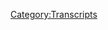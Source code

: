 {{DEFAULTSORT:
    #_TRANSCRIPT_0031:April 17, 2017
}}{{Transcript
    | title         = [[31: April 17, 2017]]
    | caption       = [https://knowledgefight.libsyn.com/knowledge-fight-april-17-2017 Listen to this episode on Libsyn]
    | episodeNumber = [[31: April 17, 2017|31]]
    | length        = 02:10:38
}}

{{MessageBox
    | header     = Warning: Bot Generated Content
    | text       = This transcript was automatically generated by transcription software and likely contains many mistakes and misattributions. Please check the audio for definitive quotes, attribution, and context.
    | image      = N3yvass4myg91.webp
    | imagewidth = 50px
    | id         = warning
}}

{{TranscriptBlock
    | name      = Alex Jones
    | timestamp = 00:00:00.000
    | text      = Andy in Kansas, you're on the air. Thanks for holding. Well, Alex, I'm a first time caller. I'm a huge fan. I love your work.
}}

{{TranscriptBlock
    | name      = Dan
    | timestamp = 00:00:07.000
    | text      = Hey everybody, welcome back to knowledge fade. I'm Dan. I'm Jordan. We are a couple of dudes like to sit around and drink wine and dabble and Tao. Have some dalliances and the, the the soft and mellow waters of Alex Jones. I don't know what
}}

{{TranscriptBlock
    | name      = Jordan
    | timestamp = 00:00:23.000
    | text      = that was. That was out of control. Right? That was wild. Letter. What were you talking?
}}

{{TranscriptBlock
    | name      = Dan
    | timestamp = 00:00:29.000
    | text      = I don't know. But it's wild times in the world of Alex Jones. And, you know, so we're here in the middle of the week coming down. having a chat with you. This is a show where we take a day in the life of Alex Jones and we break it down piece by piece. But
}}

{{TranscriptBlock
    | name      = Jordan
    | timestamp = 00:00:43.000
    | text      = let me ask you a question. What's up? How much do you know about Alex? So much? Okay. I'm gonna be honest with you. Please be
}}

{{TranscriptBlock
    | name      = Dan
    | timestamp = 00:00:50.000
    | text      = be Alex Jones levels of honest with me.
}}

{{TranscriptBlock
    | name      = Jordan
    | timestamp = 00:00:53.000
    | text      = I am 99% Sure. Sometimes I make a mistake, but I am 99% Sure. I know nothing about Alex Jones.
}}

{{TranscriptBlock
    | name      = Dan
    | timestamp = 00:00:59.000
    | text      = Therein lies the fun of the show. I get to shock and offend you with the words of Alex Jones, and not out of concept would
}}

{{TranscriptBlock
    | name      = Jordan
    | timestamp = 00:01:09.000
    | text      = have been a much better campaign in Iraq. The shocking event.
}}

{{TranscriptBlock
    | name      = Dan
    | timestamp = 00:01:14.000
    | text      = Just go up to
}}

{{TranscriptBlock
    | name      = Jordan
    | timestamp = 00:01:16.000
    | text      = bother with all let's call their moms gay. Let's
}}

{{TranscriptBlock
    | name      = Dan
    | timestamp = 00:01:23.000
    | text      = yell at them for being offended by it. Yeah, you're offended. You're my rights. Come
}}

{{TranscriptBlock
    | name      = Jordan
    | timestamp = 00:01:28.000
    | text      = on free speech. Cupcake.
}}

{{TranscriptBlock
    | name      = Dan
    | timestamp = 00:01:31.000
    | text      = So before we get going out of your safe zone, go to your demilitarized intellectual zone. Yeah, because I call it that. Before we get going. I have a couple of thank yous first, again, like to thank Mike Kaplan for joining me on the last episode of super fun to interview him. And this is coming out Wednesday. You can still go see him tonight at schubas Tavern here in Chicago. If you're in town. Just want to say that again and say thank you again. It was super, super cool. Sorry. You couldn't be there, Jordan?
}}

{{TranscriptBlock
    | name      = Jordan
    | timestamp = 00:01:58.000
    | text      = No, no. That would have been a weird interview. If I was there. I'm not I'm not I'm not supposed to be there for interviews. It was there. I just interject like he talked. And it was very cogent, and interesting.
}}

{{TranscriptBlock
    | name      = Dan
    | timestamp = 00:02:11.000
    | text      = I still felt weird.
}}

{{TranscriptBlock
    | name      = Jordan
    | timestamp = 00:02:12.000
    | text      = Am I gonna do laughing at him?
}}

{{TranscriptBlock
    | name      = Dan
    | timestamp = 00:02:15.000
    | text      = Also, I'd like to say thank you to our new friend, David. Thanks for donating to the show. This one's going out to you.
}}

{{TranscriptBlock
    | name      = Alex Jones
    | timestamp = 00:02:21.000
    | text      = I'm a policy wonk.
}}

{{TranscriptBlock
    | name      = Dan
    | timestamp = 00:02:25.000
    | text      = That was just for you. Whenever someone donates Now you give a you get a little polyglot, you build their own policy. You are your own bylaws, you are officially a policy wonk David, thanks for joining us. It does not take a lot of work. And if you guys want to donate there's a link on knowledge fight.com to support the show. You can check that out. Or just go to patreon.com/knowledge fight there. If you want to donate please do. It's not mean you don't have to. Anyway, great sales. Speaking of donations, Alex might need some in the future.
}}

{{TranscriptBlock
    | name      = Jordan
    | timestamp = 00:02:56.000
    | text      = Oh, transition game is still strong,
}}

{{TranscriptBlock
    | name      = Dan
    | timestamp = 00:02:59.000
    | text      = still tight. I want to make this statement clear. I said at the beginning of the last episode, and I stand by it. I really don't think that we have any business talking about his divorce. I agree. And I don't like what I'm seeing on Twitter. I don't like what I'm seeing in terms of articles on unnamed websites. I don't like the takes that I'm seeing. I really don't like people dancing in the mud, as it were.
}}

{{TranscriptBlock
    | name      = Jordan
    | timestamp = 00:03:25.000
    | text      = It's it's weird to see, because the hot tech machine of the internet is so so ridiculous. Where it's like, you fly off as little bit as little of your knowledge as possible. You just Alex Jones denied Sandy Hook, like Yeah, that's awful and miserable. But oh my god, he's done so much more. Yeah, so much more of a monster.
}}

{{TranscriptBlock
    | name      = Dan
    | timestamp = 00:03:51.000
    | text      = It's like if you have a band that you know a lot about and the like people only know their greatest hits.
}}

{{TranscriptBlock
    | name      = Jordan
    | timestamp = 00:03:57.000
    | text      = Right? Right. But it's like Chicago, but it's like the band Chicago. No, but it's the reverse. Oh, it's the reverse of the bands. You only
}}

{{TranscriptBlock
    | name      = Dan
    | timestamp = 00:04:03.000
    | text      = know their worst songs. So all these people out there, they know Alex Jones worst hits. Whereas like he has a deep catalogue. Guys, you should really get into some of the the album cuts the besides? Oh yeah. There's not just, you're the inspiration. It's not just Saturdays in the park, or Chicago, so Oh, boy. It's not just 25 or six to four. God, it's a great song.
}}

{{TranscriptBlock
    | name      = Jordan
    | timestamp = 00:04:29.000
    | text      = I didn't know you knew so much about Chicago. I know those three songs. Every time we find out more about your music tastes. It's just it's just getting weird. There's more to life
}}

{{TranscriptBlock
    | name      = Dan
    | timestamp = 00:04:36.000
    | text      = than just does anybody really know what time it is? Another great Chicago song. Anyway, I really, really really want to encourage people to stop paying so much attention to the divorce stuff. Because a lot of it is his business. Yep. And a lot of it is not really necessarily real in our in our world. You know I mean, I don't Okay, well,
}}

{{TranscriptBlock
    | name      = Jordan
    | timestamp = 00:05:02.000
    | text      = I would like to know more. A lot of it is permanent. Actually I do, but please explain it to the listeners,
}}

{{TranscriptBlock
    | name      = Dan
    | timestamp = 00:05:06.000
    | text      = it's a lot of it is personal, we don't really know the dynamics that are going on in his household. We don't know anything about his ex wife. We don't know anything about that world.
}}

{{TranscriptBlock
    | name      = Jordan
    | timestamp = 00:05:18.000
    | text      = And, and we've studiously tried to avoid it. Yeah.
}}

{{TranscriptBlock
    | name      = Dan
    | timestamp = 00:05:22.000
    | text      = And because it isn't our business, and it will be tasteless of us to delve into that. Now, the reason that everybody's interested in the reason that things became immediately interesting to people about this was his lawyer said that he's playing a character. Yes. And that was the defense that they used or were intending to use in the in the trial. And the reason that this isn't even interesting, really, is that he makes that claim across the board on his own show. Whenever he wants to dodge responsibility for something as in the case, when he screamed about beating up Adam Schiff, he said that his rants were performance art,
}}

{{TranscriptBlock
    | name      = Jordan
    | timestamp = 00:05:58.000
    | text      = or their jokes. He said he was joking about so many other different things like, Oh, I was just, you know, everybody else was was doing it. So I made a joke about it. And that whole thing, he does that all the time. And if you are talking about his listeners, like you're not, you're not actually engaging with why it is they listened to Alex Jones, they do not care. Nope, probably don't care. No, you're. And if he says he's a performance artist, that to them is as much a wink, as it is a it's not an admission of guilt or that he doesn't believe in what he's saying. It's just him being like, Hey, guys, I'm a performance artist to get my kids like that kind of
}}

{{TranscriptBlock
    | name      = Dan
    | timestamp = 00:06:40.000
    | text      = best. It's that at worst, the audience would believe the globalists are trying to torpedo his family. And he's just doing what he's got to do. Of course, sometimes that means you have to you have to lie to protect your family. Yeah.
}}

{{TranscriptBlock
    | name      = Jordan
    | timestamp = 00:06:53.000
    | text      = And of course, and the timing of this could not be more perfect for everybody. Yeah, it's especially if you are a globalist. Let's say you're a globalist now is when you strike. That's the trick. You know, Alex Jones, he was nothing. He was nothing to the globalist for a long time. He was just a thorn in their side now that he has some power. That's when you back his ex wife? I don't know. I don't know what's going on there.
}}

{{TranscriptBlock
    | name      = Dan
    | timestamp = 00:07:19.000
    | text      = I don't either. And that argument falls apart because the divorce has been going
}}

{{TranscriptBlock
    | name      = Jordan
    | timestamp = 00:07:21.000
    | text      = oh, an argument about the globalist being real fell apart. The Shocker.
}}

{{TranscriptBlock
    | name      = Dan
    | timestamp = 00:07:26.000
    | text      = Especially falls apart because the divorce has been going on since 2013. But look, there's a lot of salacious fun stuff that you could make fun of. But we choose not to do that we choose not to engage in that. Because we sincerely believe the taking Alex based entirely on his words, and researching his words, is a much, much more scathing attack. And it's something that he can't deflect from and
}}

{{TranscriptBlock
    | name      = Jordan
    | timestamp = 00:07:53.000
    | text      = hopefully, hopefully something that if his listeners were to actually engage with us, they would like there wouldn't be an argument back, there wouldn't be something that they could say. They might actually be like, Oh, that maybe
}}

{{TranscriptBlock
    | name      = Dan
    | timestamp = 00:08:07.000
    | text      = does make sense. It depends on how deep cognitive dissonance goes.
}}

{{TranscriptBlock
    | name      = Jordan
    | timestamp = 00:08:11.000
    | text      = But I mean, I'm not saying that a lot of them would do one or two. Yeah, I'm saying we could siphon off one or two Alex Jones. Listen, I'm
}}

{{TranscriptBlock
    | name      = Dan
    | timestamp = 00:08:19.000
    | text      = not Captain save a ho over here. That's not where I'm at. That's not my business. I'm not trying to necessarily convert his flock. As much as I am trying to. I don't know, what are we doing?
}}

{{TranscriptBlock
    | name      = Jordan
    | timestamp = 00:08:30.000
    | text      = That is a good fucking question. Is the goal to
}}

{{TranscriptBlock
    | name      = Dan
    | timestamp = 00:08:33.000
    | text      = convert Alex Jones listeners or is it to like, I guess make a time capsule? I don't know what we're doing.
}}

{{TranscriptBlock
    | name      = Jordan
    | timestamp = 00:08:39.000
    | text      = I think we're establishing our eventual multimillion dollar book deal with Simon and Schuster bingo, where we we review the 2016 election through the eyes of Alex Jones. That might be what we're doing anyway. Either that or we're just masturbating into the void that's way more likely that's probably the best way to go.
}}

{{TranscriptBlock
    | name      = Dan
    | timestamp = 00:09:00.000
    | text      = So you touched on it and that's a subject that will be what this episode is This is Episode Part Two in a indefinitely long series that I would like to call how not to cover Alex Jones. When you do stuff like the obsessing about him, or it wasn't even him, it was his lawyer saying that he's playing a character, right? When you obsess over stuff like that, and you clown on him real hard, like Media Matters has and all these websites, these pop culture websites, all these people on Twitter, when you obsess about this stuff that comes out in his divorce, all you're doing is playing into his hands. My evidence for that is the episode we're going to be listening to today. It is from Monday,
}}

{{TranscriptBlock
    | name      = Jordan
    | timestamp = 00:09:44.000
    | text      = your your evidence could just as easily be Trump. Sure, like did did all of our relentless mocking take him down. No, it only made him stronger. Because apparently the I'm rubber you're glue It fucking works.
}}

{{TranscriptBlock
    | name      = Dan
    | timestamp = 00:10:01.000
    | text      = The Neener Neener defense. Yeah, yeah. So you're just mad because
}}

{{TranscriptBlock
    | name      = Jordan
    | timestamp = 00:10:05.000
    | text      = you lost man.
}}

{{TranscriptBlock
    | name      = Dan
    | timestamp = 00:10:07.000
    | text      = This is an episode from April 17 is a special report that he put out in the evening. And I will say I think it was unadvised of him. I think his lawyers probably should have stopped him from recording this because I think he touches on some stuff that may come up in court. And when it look I don't care about like respecting his personal life when he brings stuff up. That's the line for me.
}}

{{TranscriptBlock
    | name      = Jordan
    | timestamp = 00:10:34.000
    | text      = That's a good point. I
}}

{{TranscriptBlock
    | name      = Dan
    | timestamp = 00:10:35.000
    | text      = will dance around the one versatile life when he says he's the one but well
}}

{{TranscriptBlock
    | name      = Jordan
    | timestamp = 00:10:39.000
    | text      = and we're putting together a slow but sure biography of him of course. And
}}

{{TranscriptBlock
    | name      = Dan
    | timestamp = 00:10:44.000
    | text      = there is there is a new entry in this episode, which get excited for that I am. But when you
}}

{{TranscriptBlock
    | name      = Jordan
    | timestamp = 00:10:50.000
    | text      = kill another dog, nope, that monster Nope. When you attend that should be in his fucking trial. He said he murdered a dog but that slipped that in his trial. That is one step away from murdering all four of your chill Jordan.
}}

{{TranscriptBlock
    | name      = Dan
    | timestamp = 00:11:07.000
    | text      = That's, that's hearsay. That's him say
}}

{{TranscriptBlock
    | name      = Jordan
    | timestamp = 00:11:10.000
    | text      = he didn't alright. And that's my favorite thing I've ever said right there. Him say that's perfect. Say Yeah, that's her say what do you want?
}}

{{TranscriptBlock
    | name      = Dan
    | timestamp = 00:11:18.000
    | text      = That? No, the reason it's hearsay is because he doesn't actually say he killed a dog. He's just saying you kind of sometimes have to kill a dog.
}}

{{TranscriptBlock
    | name      = Jordan
    | timestamp = 00:11:28.000
    | text      = All right. How about the time he put a guy in a coma? Knocked all of his teeth out?
}}

{{TranscriptBlock
    | name      = Dan
    | timestamp = 00:11:32.000
    | text      = Oh, yeah, that's bad. That should be that should be in there. It definitely shows a temper. But he was talking about when he was younger, and who cares? Look, we're not here to plan a prosecution.
}}

{{TranscriptBlock
    | name      = Jordan
    | timestamp = 00:11:42.000
    | text      = Maybe that is what we're here to do.
}}

{{TranscriptBlock
    | name      = Dan
    | timestamp = 00:11:44.000
    | text      = So this this episode, all I've done, he put out a 23 minute video, all I've done is cut out like a couple of gaps here and there. And a couple plugs. So just a couple times he says info wars.com Yeah, Joseph Watson is going to be hosting that out. I've cut out nothing of
}}

{{TranscriptBlock
    | name      = Jordan
    | timestamp = 00:12:02.000
    | text      = substance 30% off of whatever, there's 30% off Easter sale still going on. As I recall, he was gonna get that I knew he was gonna get that in there. But
}}

{{TranscriptBlock
    | name      = Dan
    | timestamp = 00:12:11.000
    | text      = this is what happens when you don't actually engage with Alex, on his level, what he's talking about. This is the sort of thing that he can do to spin his way out and still keep his cult intact. Ladies and gentlemen, here we go. Here's the introduction.
}}

{{TranscriptBlock
    | name      = Alex Jones
    | timestamp = 00:12:26.000
    | text      = You see that headline? Google says rogue vendor violated guidelines by certain contractors. The right Info Wars is untrustworthy site. That's Business Insider, Google responded less than 24 hours after this broke on Mike Cernovich website and also on ours. Ladies and gentlemen, all we do is break cutting edge inside intel from our amazing sources. leakers and patriots.
}}

{{TranscriptBlock
    | name      = Dan
    | timestamp = 00:12:54.000
    | text      = So that's the first clip he shows. Video opens with him holding up his cell phone it shows this Business Insider article great that
}}

{{TranscriptBlock
    | name      = Jordan
    | timestamp = 00:13:04.000
    | text      = he believes that is riveting television, the dominant man holding up his phone pointing to an article you cannot read No. With just the headline, I'm sure
}}

{{TranscriptBlock
    | name      = Dan
    | timestamp = 00:13:17.000
    | text      = totally and you can't read I can't even read the headline in the video. No, why would you need to but this is holding up his phone. You can trust him. This is a continuation of a narrative that got started a little bit before this, I believe like on the Sunday episode of the show with Mike Cernovich Mike Cernovich was discussed on our last episode. He is stuck around Austin,
}}

{{TranscriptBlock
    | name      = Jordan
    | timestamp = 00:13:37.000
    | text      = great as he's a giant pile of shit fall into each and every fucking crevice of your shoe as you walk by him. No, no, no, no, it's
}}

{{TranscriptBlock
    | name      = Dan
    | timestamp = 00:13:47.000
    | text      = a very different reasons for different reasons. Okay, because he's broken a huge story. Okay, and that is that Google is trying to censor and D list Infowars from their search engines.
}}

{{TranscriptBlock
    | name      = Jordan
    | timestamp = 00:14:00.000
    | text      = Really? No. But that's his story.
}}

{{TranscriptBlock
    | name      = Dan
    | timestamp = 00:14:10.000
    | text      = That's his story.
}}

{{TranscriptBlock
    | name      = Jordan
    | timestamp = 00:14:11.000
    | text      = That would be an interesting story at this point. It is I like I could kind of I could kind of believe it. Like, based on all the stuff we've talked about. I'm not saying that that could happen or would happen because you know, whatever. Yeah. But I could I could almost see that being the case. Well, one
}}

{{TranscriptBlock
    | name      = Dan
    | timestamp = 00:14:31.000
    | text      = thing that is important to consider, and this is just Google policy. This is company policy. If a site is being delisted, they have to give a formal letter to that company. So if Alex Jones was legitimately being delisted, he would have evidence reproof. He would have that letter from Google. So that's not have so
}}

{{TranscriptBlock
    | name      = Jordan
    | timestamp = 00:14:52.000
    | text      = it's, it's entirely impossible unless he pulls out the letter. Now
}}

{{TranscriptBlock
    | name      = Dan
    | timestamp = 00:14:58.000
    | text      = keep in mind all he does That Info Wars is break massive stories that are truthful, by his own words right there. That's what he said, this story is bogus as fuck. Right. So do you want to know the truth? Should we wait until this develops a little?
}}

{{TranscriptBlock
    | name      = Jordan
    | timestamp = 00:15:18.000
    | text      = Yeah, I don't need to know the nuts and bolts. I want to see where he's gonna go. Alright, that's a good point. Because
}}

{{TranscriptBlock
    | name      = Alex Jones
    | timestamp = 00:15:25.000
    | text      = Google has admitted though that they are hiring or have hired excuse me, 10,000 people to go around delisting stuff on the internet, they say it's fake news, or spam. That's the big story. Infowars is not the story. If they can censor you, they can censor me. What should be prominent is what you up vote. What actually gets the best ratings, what people promote, if there's fake bots, fake spam, fake view counts? Absolutely. Google has a right to blocked us.
}}

{{TranscriptBlock
    | name      = Jordan
    | timestamp = 00:15:55.000
    | text      = So they should block Infowars that.
}}

{{TranscriptBlock
    | name      = Dan
    | timestamp = 00:15:58.000
    | text      = Maybe? Maybe? I mean, they do have a lot of artificial traffic. They sure do. They have and Paul Joseph Watson both have outrageously high numbers of fake Twitter followers, based on you know, Twitter audits that have been done. Ah, so, look, I don't know, I, I, that argument isn't going to do it for me, like his own argument for why something should be censored? That's not enough for me. Of course, of course.
}}

{{TranscriptBlock
    | name      = Jordan
    | timestamp = 00:16:25.000
    | text      = But let's, you know, tend to have they hired 10,000 people.
}}

{{TranscriptBlock
    | name      = Dan
    | timestamp = 00:16:29.000
    | text      = I don't know, why don't we let him hang himself a little more. Before we get to the facts. That was your plan. Let's do okay. All right. Hold on to that 10,000
}}

{{TranscriptBlock
    | name      = Jordan
    | timestamp = 00:16:37.000
    | text      = numbers. All right.
}}

{{TranscriptBlock
    | name      = Alex Jones
    | timestamp = 00:16:39.000
    | text      = But ladies and gentlemen, high level Google administrators, how does even code bar sources and Cernovich showed me the sources all over the trust me. So I was able to see the whole data trail, you name it, one of his sources for at least multiple years. Started, which is great, because he just works with context. He's a real journalist. He's amazing. He's helped him for so much with the stuff he's been doing. So we're just so proud of the work he's doing. Breaking the Susan rights news. And the Susan
}}

{{TranscriptBlock
    | name      = Dan
    | timestamp = 00:17:07.000
    | text      = Rice news was a bogus story also. Yep, that was complete bullshit. Also, another fun news story that Mike Cernovich broke over the weekend, was he went to one of these tax protests because he was in Austin. Right? So he didn't have to be in Berkeley, wherever you might get. Is that correct? Correct. All right. He was in Austin at the tax protest. He was counter protesting as it were, and he has your he put out a video of him with his cell phone on himself doing like a like a selfie Periscope video. And he's like, they're attacking me. And there's a bunch of people, like you can see behind him. There's another guy who caught another angle of the video
}}

{{TranscriptBlock
    | name      = Jordan
    | timestamp = 00:17:48.000
    | text      = as far away as humanly possible. He's like, across the street isn't a no,
}}

{{TranscriptBlock
    | name      = Dan
    | timestamp = 00:17:52.000
    | text      = it's just like a couple people who are like, on there, just sort of moving him out of the way. And he's walking in front of them while they escort him out of the protest area. shooing
}}

{{TranscriptBlock
    | name      = Jordan
    | timestamp = 00:18:03.000
    | text      = him with a broom. It's so funny. It's so out of here, little boy,
}}

{{TranscriptBlock
    | name      = Dan
    | timestamp = 00:18:07.000
    | text      = it's so funny to see the long view of him acting like he's in the middle of a huge crowd that's beating him up or trying to assault him. It's just a couple people who are like lawn man, and not even really pushing him. And he's just like, it's He's the worst he
}}

{{TranscriptBlock
    | name      = Jordan
    | timestamp = 00:18:23.000
    | text      = was doing. He was doing everything possible to try and incite something there. Of course he will.
}}

{{TranscriptBlock
    | name      = Dan
    | timestamp = 00:18:28.000
    | text      = And knowing that it probably wouldn't happen. He was doing things to rig the appearances to make it look like he was being oppressed. They don't want my free speech.
}}

{{TranscriptBlock
    | name      = Jordan
    | timestamp = 00:18:39.000
    | text      = I mean, they don't course. I want him nobody's nobody's arresting him, though.
}}

{{TranscriptBlock
    | name      = Dan
    | timestamp = 00:18:44.000
    | text      = I want him to have free speech. If I were there, I wouldn't want him there. Yeah,
}}

{{TranscriptBlock
    | name      = Jordan
    | timestamp = 00:18:48.000
    | text      = yeah. Do that. Over there. That's literally every possible situation where Mike Cernovich is there? Yeah. Even if he's the I don't want him there. Wherever he is.
}}

{{TranscriptBlock
    | name      = Dan
    | timestamp = 00:18:59.000
    | text      = Anyway, he broke the Susan Rice story. Huge, according to Alex, not huge, a truthful world. Well, I mean, it is truthful, but the context of it is is completely meaningless. Yeah. She was the National Security Adviser. All right. So
}}

{{TranscriptBlock
    | name      = Jordan
    | timestamp = 00:19:12.000
    | text      = we do have a confirmation that he did tell the truth. We got one on the board.
}}

{{TranscriptBlock
    | name      = Dan
    | timestamp = 00:19:19.000
    | text      = I don't agree with that. I think he told he said some truths and then lied about the interpretation of them, which makes it a lie.
}}

{{TranscriptBlock
    | name      = Jordan
    | timestamp = 00:19:28.000
    | text      = Yeah. Or maybe he's just an idiot. Well, no, because I could
}}

{{TranscriptBlock
    | name      = Dan
    | timestamp = 00:19:31.000
    | text      = say you're wearing like a green blue hoodie. And that means that you are a coward. I don't know my brain wasn't doing good with coming up with ideas. My point is that the color of your hoodie is true, but my interpretation of it is wrong. And therefore it's all kind of unless I actually am a coward, but it would still have nothing to do with your hoodie. Okay, fine.
}}

{{TranscriptBlock
    | name      = Jordan
    | timestamp = 00:19:57.000
    | text      = That's actually how coward signaled each other. I don't we need communicate some way, but we're too afraid to say so I don't want to get into your coward handkerchief game. No. But we're like the world where the coward boys really is what we are.
}}

{{TranscriptBlock
    | name      = Dan
    | timestamp = 00:20:10.000
    | text      = Listen the point. The point is that Mike Cernovich is not telling the truth in this case? Of course not. He's not telling the case on Google. But let's, let's finish up this clip. And then I'll explain.
}}

{{TranscriptBlock
    | name      = Alex Jones
    | timestamp = 00:20:22.000
    | text      = With us and others breaking the big news about the troop buildup, they're trying to construct a larger war in Syria. And I mean, just on so many fronts, one of which is on target. That's why Donald Jr. Says he deserves a Pulitzer Prize. He does not these other fake journalists that are running around. Oh, but last night, we posted it like 11 o'clock at night. After hours of research over all the emails and documents and a whole manuals on how to censor, we only publish three pages of it. Because we're not trying to even screw these companies over. They're the ones screwing us over.
}}

{{TranscriptBlock
    | name      = Dan
    | timestamp = 00:20:53.000
    | text      = So now it's time to get into what's actually going on.
}}

{{TranscriptBlock
    | name      = Jordan
    | timestamp = 00:20:57.000
    | text      = Why did they only post three pages? They went through 1000s of documents. And at 11 o'clock after a long work day of just combing through these high level Google Documents, right. When I assume they sent them a link to a Google Doc. No,
}}

{{TranscriptBlock
    | name      = Dan
    | timestamp = 00:21:15.000
    | text      = they were they were secretly given to Mike Cernovich. They weren't.
}}

{{TranscriptBlock
    | name      = Jordan
    | timestamp = 00:21:19.000
    | text      = Why would you secretly give anything to Mike Cernovich. public document you could just give them to Mike Cernovich
}}

{{TranscriptBlock
    | name      = Dan
    | timestamp = 00:21:25.000
    | text      = their public documents? Well, yeah, I found them. Well, yeah.
}}

{{TranscriptBlock
    | name      = Jordan
    | timestamp = 00:21:29.000
    | text      = But I mean, you you they've been delisted from Google. They don't know how to Google things anymore. They can't Bing it.
}}

{{TranscriptBlock
    | name      = Dan
    | timestamp = 00:21:36.000
    | text      = They haven't been delisted from Google. Yeah. But you
}}

{{TranscriptBlock
    | name      = Jordan
    | timestamp = 00:21:38.000
    | text      = don't know that you haven't searched? Infowars? I have. What's the first thing that comes up? Infowars? That seems very obvious. There's like 300 should have known that.
}}

{{TranscriptBlock
    | name      = Dan
    | timestamp = 00:21:47.000
    | text      = What is this? Okay, I have the actual number here. They have 341,000 pages on Infowars listed on Google. Right? So that
}}

{{TranscriptBlock
    | name      = Jordan
    | timestamp = 00:22:01.000
    | text      = 341,000 results? Yeah, no, no, but
}}

{{TranscriptBlock
    | name      = Dan
    | timestamp = 00:22:04.000
    | text      = if you search within the site, infowars.com. Oh, so if you go into Google, and you put into the Google search bar site, colon info wars.com, you get 341,000 results? How did you
}}

{{TranscriptBlock
    | name      = Jordan
    | timestamp = 00:22:18.000
    | text      = learn about that? Did you get some high level sources? Who taught you how to Google properly?
}}

{{TranscriptBlock
    | name      = Dan
    | timestamp = 00:22:22.000
    | text      = I just know how to Google?
}}

{{TranscriptBlock
    | name      = Jordan
    | timestamp = 00:22:24.000
    | text      = I don't know. So I don't know if you do. So now this tennis have some inside information? Do
}}

{{TranscriptBlock
    | name      = Dan
    | timestamp = 00:22:30.000
    | text      = you know how Google works? That is a good question. It's not magical robots. Their algorithms work because they have these 10,000 contractors, okay, hire, and their job is to do searches all day, and evaluate the results. So you search for certain terms. And then there is a like 160 Page guideline manual that teaches you how to evaluate the results that you get. And one of the things that they are, you know, there
}}

{{TranscriptBlock
    | name      = Jordan
    | timestamp = 00:23:06.000
    | text      = seems too long, 160 pages,
}}

{{TranscriptBlock
    | name      = Dan
    | timestamp = 00:23:08.000
    | text      = that's that's what he that's single spaced, that's what Alex is talking about. He's like this, the 100 they combed through 160 pages, and they've found a couple pages that kind of look bad for them. That's basically what they what's happened. They're treating it like some big leak that's come from a secret source. It's not It's Google's manual for how they, you know, try and weed out shit. Because if you're searching for something, you don't want to get a site that has tons of popups on it, right? You don't want to get a site that redirects you somewhere where you're not supposed to be now you don't want to click on a link that takes you somewhere that doesn't have any information on it.
}}

{{TranscriptBlock
    | name      = Jordan
    | timestamp = 00:23:47.000
    | text      = Yeah, you might fucking wind up at Infowars.
}}

{{TranscriptBlock
    | name      = Dan
    | timestamp = 00:23:52.000
    | text      = Exactly. This whole thing, this entire manual is essentially a training manual that goes to explain basically, with their their guidelines. They they go down to basically, does this person have expertise? Is there is this accurate? And is this I can't remember what the third. So
}}

{{TranscriptBlock
    | name      = Jordan
    | timestamp = 00:24:19.000
    | text      = their base, their whole job is to make sure that you and I never actually go to the second page of Google. Yeah, at the end at the end of a search. If you go to the second page of Google, their algorithm probably didn't work or you've
}}

{{TranscriptBlock
    | name      = Dan
    | timestamp = 00:24:35.000
    | text      = not made the question specific. Yeah, but whatever you're looking for you didn't phrase right.
}}

{{TranscriptBlock
    | name      = Jordan
    | timestamp = 00:24:41.000
    | text      = Their job is to make you lazy, right. And it's to or at least facilitate you're already in grown laziness or and
}}

{{TranscriptBlock
    | name      = Dan
    | timestamp = 00:24:49.000
    | text      = as time goes on, things become less relevant. Like one of the examples, they just die in their you know, that hole. Sure. And one of the examples I saw here was that like, which reminds
}}

{{TranscriptBlock
    | name      = Jordan
    | timestamp = 00:24:58.000
    | text      = me I really got Stop paying for the URL on my Angel Fire page. Yeah, I gotta I gotta let that one go.
}}

{{TranscriptBlock
    | name      = Dan
    | timestamp = 00:25:05.000
    | text      = You're Zenga. So one of the examples I found here of something that was considered like low quality by their standards was a TMZ article about Britney Spears filing for divorce. And the reason is because the person searched for Britney Spears, specifically, and that page popped up.
}}

{{TranscriptBlock
    | name      = Jordan
    | timestamp = 00:25:22.000
    | text      = Oh, doesn't want to know about?
}}

{{TranscriptBlock
    | name      = Dan
    | timestamp = 00:25:24.000
    | text      = No, it's because that was that's years and years or it can
}}

{{TranscriptBlock
    | name      = Jordan
    | timestamp = 00:25:28.000
    | text      = be either gender who's searching for Britney Spears? No
}}

{{TranscriptBlock
    | name      = Dan
    | timestamp = 00:25:31.000
    | text      = sexist view.
}}

{{TranscriptBlock
    | name      = Jordan
    | timestamp = 00:25:32.000
    | text      = That is yes.
}}

{{TranscriptBlock
    | name      = Dan
    | timestamp = 00:25:33.000
    | text      = I apologize. You understand this search result isn't relevant nowadays to someone just searching for Britney Spears. So it's considered low. And ideally, it'll go down the algorithms Yeah, pop up as immediately when you search for just Britney Spears. Right? That's not trying to delist TMZ, as it were, it's not trying to censor them at all. It's just considering what are you searching for? You want to make sure that you get to that?
}}

{{TranscriptBlock
    | name      = Jordan
    | timestamp = 00:25:57.000
    | text      = Yes. It's trying to it's trying to suss out your your goals?
}}

{{TranscriptBlock
    | name      = Dan
    | timestamp = 00:26:01.000
    | text      = Yes. Now, it gets a little bit complicated.
}}

{{TranscriptBlock
    | name      = Jordan
    | timestamp = 00:26:05.000
    | text      = Whoa, so 10,000 people all working on the same thing might get a little complicated with 160 Page guideline with which they're trying to follow?
}}

{{TranscriptBlock
    | name      = Dan
    | timestamp = 00:26:12.000
    | text      = Yes. Okay. So
}}

{{TranscriptBlock
    | name      = Jordan
    | timestamp = 00:26:15.000
    | text      = I assumed it would be simple. The like, like, the one page manual is just like, guys, you know, what you're looking for? Yes.
}}

{{TranscriptBlock
    | name      = Dan
    | timestamp = 00:26:24.000
    | text      = There was a screenshot that was like that's posted on Cernovich. His website, and Infowars reposted that was using Infowars as an example of something that would get a low score. Okay. This was not from Google's own, like main document. It was from one of the businesses that some of these 10,000 people work for, because they subcontract these things out. Okay, this person was using Infowars, as an example of this would be low on the scale, right,
}}

{{TranscriptBlock
    | name      = Jordan
    | timestamp = 00:26:56.000
    | text      = like a PowerPoint presentation to your to your training staff, essentially, here's how we would do.
}}

{{TranscriptBlock
    | name      = Dan
    | timestamp = 00:27:01.000
    | text      = Yes, gotcha. And the reasons that are given for that is that the reputation of Infowars has been that they are overall controversial, and often their claims are debunked. Just fair. Yeah, we've illustrated this over and over again. Sure. But here's here's a quote from this, this write up about the situation. Despite this, the example did not suggest that the page Infowars be given the lowest possible score. In fact, it explained why this should not happen. It even defended the reason why that particular page would be useful to some Google searchers. And this is from the document Yes, simply presenting an unorthodox perspective on the news doesn't exactly qualify, even if it may be harmful. In the larger, more elliptical sense of the term, you could say that we're being generous with the upper range here. But the site may be considered useful to some users looking for an alternative source of information, and it redeems it in some way.
}}

{{TranscriptBlock
    | name      = Jordan
    | timestamp = 00:27:57.000
    | text      = Okay, so what what that translates to is just because it's controversial, and probably not
}}

{{TranscriptBlock
    | name      = Dan
    | timestamp = 00:28:06.000
    | text      = useful, and it's coming from a thoroughly debunked, yet really debunked site
}}

{{TranscriptBlock
    | name      = Jordan
    | timestamp = 00:28:10.000
    | text      = isn't enough to delist it or to drop it as low as possible. Yes. What what you should do is if you're searching, if you're searching for just like, what happened today, Infowars should not be on the top of the list. Right? Right. Should be like CNN and what and the New York Times and
}}

{{TranscriptBlock
    | name      = Dan
    | timestamp = 00:28:30.000
    | text      = or if a site like, like a site that has those are the only
}}

{{TranscriptBlock
    | name      = Jordan
    | timestamp = 00:28:33.000
    | text      = two news agencies that I could reference off the top of my head, which is not good, because I don't read either of them.
}}

{{TranscriptBlock
    | name      = Dan
    | timestamp = 00:28:38.000
    | text      = If a site has like a navigatable pop ups and ship, which would be at the lowest Yes. And then you have shades of the rest of it. Now 50 Shades of lie. Alex claims that these people were told these 10,000 people were told to censor and D list Infowars. And that is just absolutely not true. They're just been out. They were used as an example of something that was low quality, right, which is fair.
}}

{{TranscriptBlock
    | name      = Jordan
    | timestamp = 00:29:06.000
    | text      = Now, do we have the recordings of those conversations, though? So they put up the training? Montage, they're all right. But say they turn the recording off. I assume all training sessions are recorded, like the Nixon White House Tapes. They turn it off, and then the trainer goes, Listen, this is off the record. D live D list Infowars because those flux is bullshit. No,
}}

{{TranscriptBlock
    | name      = Dan
    | timestamp = 00:29:32.000
    | text      = I don't think that happened. Yeah, but the thing. So here's where it gets even more complicated. Okay, the example that they used in this sort of guideline that was using Infowars as an example of a low quality information source, they used a screenshot of an Infowars article about Assad reporting that the gas attack was fake. Okay, So now Alex gets really pissed about this later, because he's like, they're saying we don't have legitimate sources. Ron Paul, Ron Paul was on our tea saying it. Putin said it. Assad said,
}}

{{TranscriptBlock
    | name      = Jordan
    | timestamp = 00:30:15.000
    | text      = Yeah, this credible sources this with no skin in the game whatsoever, this former
}}

{{TranscriptBlock
    | name      = Dan
    | timestamp = 00:30:21.000
    | text      = UK ambassador who has a history of supporting Assad throughout really murky times, discussed on past episodes. Yeah, these are his sources. And he doesn't, I think he knows, but he's not willing to engage with the idea that like, these are bad sources. In terms of this, these are bad sources,
}}

{{TranscriptBlock
    | name      = Jordan
    | timestamp = 00:30:41.000
    | text      = or whodunit. They're the only sources who would know, because they're the ones who, well, look what have planned.
}}

{{TranscriptBlock
    | name      = Dan
    | timestamp = 00:30:50.000
    | text      = The story is that Assad gassed his own people. Yeah, so Alex's story is no he didn't. And now you're gonna get Assad's take on it. Like I know, every time someone's accused of murder, they don't say they did
}}

{{TranscriptBlock
    | name      = Jordan
    | timestamp = 00:31:04.000
    | text      = it. Not every time pretty much. A lot of the time. Well, yeah.
}}

{{TranscriptBlock
    | name      = Dan
    | timestamp = 00:31:07.000
    | text      = Okay, fine. Some terrorist organizations take responsibility for their actions. Yeah.
}}

{{TranscriptBlock
    | name      = Jordan
    | timestamp = 00:31:11.000
    | text      = I mean, you got serial killers. You got Jeffrey Dahmer. He ate people. But it did did he plead guilty immediately. Nobody took a shit and everybody knew. Right? So that was the dumbest thing I've ever said. So now, here's my here's my fun. Here's my fun theory about Assad. Like, how great would it be? If he didn't do it? But he knows nobody would ever believe him? Like, what a bummer for him if he's fine. Like the one time he's not the most evil son of a bitch murdering cocksucker. All of the sudden, he's like, Fuck the boy who cried? I didn't I didn't do it this time, Why won't anyone believe me? And then he gases, people just just to get over it. You know, I assume that's how he deals with his
}}

{{TranscriptBlock
    | name      = Dan
    | timestamp = 00:31:59.000
    | text      = stress, I wouldn't be surprised. So that was their example. And again, even within that example, it wasn't saying D list or censor them at all. Just you just lower them on the witches. I mean, it's unfortunate. You shouldn't use Alex Jones as an example of something that would get a low rating, because you know, he's exactly the type of person who's going to turn that into a huge fucking deal. Use another example. Yeah, that's what I would have advised. Looking back, I was a misstep. I would have advised these vendors to do couldn't use
}}

{{TranscriptBlock
    | name      = Jordan
    | timestamp = 00:32:25.000
    | text      = any number of examples like the spectator. Stay away from town halls anyway.
}}

{{TranscriptBlock
    | name      = Dan
    | timestamp = 00:32:30.000
    | text      = Raj? Yeah. Alex Jones. Yeah, and I don't know Cernovich. Stay away from those guys. And you're fine. They're the ones we're gonna get really mad,
}}

{{TranscriptBlock
    | name      = Jordan
    | timestamp = 00:32:38.000
    | text      = at least in regards to your training manual.
}}

{{TranscriptBlock
    | name      = Dan
    | timestamp = 00:32:42.000
    | text      = So here's where it gets extra murky. What Alex Jones is responding to on this episode that we're listening to, is that Google put out a statement explaining that they didn't make that manual, the second manual that has Infowars used as an example see,
}}

{{TranscriptBlock
    | name      = Jordan
    | timestamp = 00:33:01.000
    | text      = and they should have just ignored it. They should have just ignored it. Got away,
}}

{{TranscriptBlock
    | name      = Dan
    | timestamp = 00:33:05.000
    | text      = absolutely didn't need to say anything, but they addressed it. And they're like, hey, look, they didn't they weren't telling anybody to censor anything. But they did use them as an example. And I understand how this could come off. So we've asked that to be removed, and we're going to take care of it. So that's what Google has. No, I mean, you're making a scrunchie face, but I get where they're coming from too. It's like, alright, let's just fucking squash this. And they did. But Alex, of course,
}}

{{TranscriptBlock
    | name      = Jordan
    | timestamp = 00:33:31.000
    | text      = he's gonna Yeah, you just don't engage with him. He's
}}

{{TranscriptBlock
    | name      = Dan
    | timestamp = 00:33:35.000
    | text      = the guy who's the co host of an Alex.
}}

{{TranscriptBlock
    | name      = Jordan
    | timestamp = 00:33:39.000
    | text      = No, I mean it in the in that kind of like offhand throwaway way. Because just the fact that they're responding to him, like, look, we're at best if he's coming after us. He's punching down, at least for now. Right? And probably forever. But at least for now, Google though, Google gets to be a giant corporation that you can really rail against, because there's no way Infowars subscribers and listeners really think that Google isn't part of the globalist. That's true. Like they have to think that Google So the very fact that Google is responding to them means like, oh, they know we're powerful. Good. They know we have something on them. They know they're caught this time, Alex
}}

{{TranscriptBlock
    | name      = Dan
    | timestamp = 00:34:24.000
    | text      = is gonna get to that. But you're starting to be able to predict his behaviors, but you,
}}

{{TranscriptBlock
    | name      = Jordan
    | timestamp = 00:34:29.000
    | text      = this could be the end of the pocket.
}}

{{TranscriptBlock
    | name      = Dan
    | timestamp = 00:34:31.000
    | text      = There's two things one, I think that Google probably doesn't understand his listeners as well as we do. Secondarily.
}}

{{TranscriptBlock
    | name      = Jordan
    | timestamp = 00:34:38.000
    | text      = I don't even think his listeners understand his listeners as well as we do.
}}

{{TranscriptBlock
    | name      = Dan
    | timestamp = 00:34:42.000
    | text      = But then the second thing is, I think that they are doing exactly what I would do in their position, which is be like, hey, you know what, we didn't make that. Fair enough. Fair enough. Let's try and clean up our mess a little bit. You know, these were the subcontractors who did this. You know, sorry, whatever. They don't Have the day and apologize, but they're like night, would you there's nothing to apologize. Absolutely not. And they're not being delisted. They're not being censored. It's all it's all another Susan Rice story that Mike Cernovich is broken. It's all non facts presented as conspiracy against them to highlight victim status, which again is what he's going to do with the divorce stuff. Once he's not under a gag order,
}}

{{TranscriptBlock
    | name      = Jordan
    | timestamp = 00:35:22.000
    | text      = he is the victim, which is the which is the only real bullet that the conservative movement has, is that they're always the ones under attack. That's their that's their all. That's always their argument when it always comes back to it, which is why they can't actually do anything like, or like now that they're in power, they can't actually govern in any kind of reasonable way. Because what what do you do? Like you're you're always the victim, now you're the one who's victimizing other people, so you can't play that card. And whenever everybody starts fucking up. Now, the GOP is complaining that they're the victim against the GOP like they just don't have any other people they
}}

{{TranscriptBlock
    | name      = Dan
    | timestamp = 00:36:06.000
    | text      = have to find the more conservative like the Freedom Caucus has to become the ones who are being victimized. They're the ones who are victimized by the mainstream Republican. victimized by Priebus
}}

{{TranscriptBlock
    | name      = Jordan
    | timestamp = 00:36:15.000
    | text      = always, always sooner or later, there's going to be the infighting whenever everybody has to claim to be the victim, man, it's already happening, which boggles my mind considering the fact that their other argument is that everybody else is playing the victim.
}}

{{TranscriptBlock
    | name      = Dan
    | timestamp = 00:36:29.000
    | text      = Yeah, now, we're going to move on. I think that we've fairly decently addressed this Google thing, I'll post links bullshit, I'll post links to stuff on the knowledge bank.com You can find some resources on that, that explain really what's going on this bullshit. But now we're gonna get into the part where Alex goes on from this main point, he's gonna come back to it a bunch. And just remember, whenever he does, it's horseshit. But this clip, and the next couple clips are where he says some stuff that he shouldn't have said on the air.
}}

{{TranscriptBlock
    | name      = Alex Jones
    | timestamp = 00:37:02.000
    | text      = And other news is like, oh, Alex is full of crap. He says Google, the censoring him for leaving the news articles about Syria being a false flag with a chemical attack. And then it was all admitted today. But the media attack on us only intensifies from there. I mean, it is just getting so crazy. To understand this Infowars has been chosen as the beta tests to be incrementally basically shut down. And that's why they take things I've said out of context. That's what they take satire, engaging out of context bullshit clearly parodies. No, and then they put them out. And then I come out and say, that satire or parody, I'm acting There they go, Oh, it's true. Everything you do is an act. Again, targeting low information readers on the internet and watchers,
}}

{{TranscriptBlock
    | name      = Jordan
    | timestamp = 00:37:50.000
    | text      = so this way, he should not have said that. No, because he just then admitted that it's not all an act.
}}

{{TranscriptBlock
    | name      = Dan
    | timestamp = 00:37:59.000
    | text      = Yeah. That's why he shouldn't be saying this. Saying this on the air at all. No, not during this trial? No, especially when he's under a gag order. Yeah, he actually did get he did get in trouble in court on Tuesday, because he made a video like this. I don't know if it's this video specifically. But he's not supposed to be talking about any of this stuff.
}}

{{TranscriptBlock
    | name      = Jordan
    | timestamp = 00:38:19.000
    | text      = No, this technically, he's not addressing it directly. But he is basically addressing the fact that he said he was an act, yes. Or at least his lawyer said that he was an act, and then he's claiming that they are saying that he's an act. Uh huh. And his distinction is that sometimes he's an act. Well,
}}

{{TranscriptBlock
    | name      = Dan
    | timestamp = 00:38:40.000
    | text      = he's going to fully flesh this out. And he's not, but he's going to attempt to fully flesh this out. And his argument that he's going to lay out is that there were times when he played his characters, like one time he was in clown makeup. And one time that's true. The one time he had a lizard mask on and did the character and he thinks is one of
}}

{{TranscriptBlock
    | name      = Jordan
    | timestamp = 00:39:01.000
    | text      = the more powerful people in in alternative meaning. The guy who wears the lizard best sometime one of the more people in alternative media, so
}}

{{TranscriptBlock
    | name      = Dan
    | timestamp = 00:39:10.000
    | text      = he's great. He makes the argument. We live in a beautiful world those times he's doing parodied, but all the other times he's real. So now this is murky, because he's tried to use the performance art claim in the past when we've dealt with the pizza gate thing or with him screaming at Schiff. Yes, you know, those sorts of things, which is not what he's talking about. Now. No, he specifically in this episode thinks that everyone who thinks he's playing a role and doing an act, he thinks that they're just talking about the times that he puts on a lizard mask, or does a British accent or stuff like that. He is so confused about what people are actually saying about him. It's insane. I I could have called almost all of these clips. Alex is a lunatic because
}}

{{TranscriptBlock
    | name      = Jordan
    | timestamp = 00:39:59.000
    | text      = you You could go all of our clips Alex is a lunatic. So he goes on to call our podcast. Alex is a lunatic in this next, we'd have to call it Alex Jones has a little take otherwise people would never find him. We get sued. Everyone named Alan. Yeah, they would just think we were talking about random Alex.
}}

{{TranscriptBlock
    | name      = Dan
    | timestamp = 00:40:15.000
    | text      = So this next clip, Alex goes on to save some more stuff about how he is not an actor. And again, this could really hurt him in court. That's his defense in court. It's really going to work against him. I really think that some of this might get played in court, because it's overt.
}}

{{TranscriptBlock
    | name      = Jordan
    | timestamp = 00:40:31.000
    | text      = That's pretty hilarious. Yeah. He's helped but self destruct
}}

{{TranscriptBlock
    | name      = Alex Jones
    | timestamp = 00:40:36.000
    | text      = 95% of the time. I'm not doing satire.
}}

{{TranscriptBlock
    | name      = Jordan
    | timestamp = 00:40:39.000
    | text      = All right, well, that's not good.
}}

{{TranscriptBlock
    | name      = Alex Jones
    | timestamp = 00:40:41.000
    | text      = When I do satire, I tell you, when I wear Azhar mask and act like I'm a Reptoid, or whatever, I don't believe reptoids were on the planet. But the media picks that up and says, Look, Jones, we're a liver, a lizard mask, and believes that the zoar Tawny ins or whatever took over, and I gotta go no, I was acting as a skit as a joke. Everybody else does jokes. Presidents do jokes. I was being an actor there. That was satire, I believe in what I'm saying and doing, I believe in the message of liberty. I'm one of the poorest people on record out there defending the Republic and not selling out and being attacked everywhere. And there are literally in the last two days over 1000 articles have Google Alerts. So I totally believe that tells me over 1200 articles with the words Alex Jones admits he's fake. Or Alex Jones says he's just an actor and doesn't believe it. I didn't ever said any of that. Yeah, you did.
}}

{{TranscriptBlock
    | name      = Dan
    | timestamp = 00:41:33.000
    | text      = No, he didn't. His lawyer did. Yeah. And it is an important distinction.
}}

{{TranscriptBlock
    | name      = Jordan
    | timestamp = 00:41:40.000
    | text      = I don't know of any lawyers who are like, here's what I want my client to do. publicly deny what I said. I know, I don't know a lot of lawyers, admittedly. But I'm fairly certain if you're a lawyer for like, I don't know, let's say you're defending a murderer. You don't want to be like your honor. We enter a plea of not guilty. I did it and then have your your clients go on TV and like, I didn't kill like 5% of those people. 95% of the time. I'm killing you. It's just this one time I did
}}

{{TranscriptBlock
    | name      = Dan
    | timestamp = 00:42:20.000
    | text      = you know what the only way I can sort of wrap my brain around it is like the strategy. The like, sort of legal strategy is muddy the waters. Like make it really so on this tangled bubble. Like make it just a big knot like your headphones are all wrapped up. You're never gonna get those fucking things on tangled like this. Like this cord right here.
}}

{{TranscriptBlock
    | name      = Jordan
    | timestamp = 00:42:39.000
    | text      = Yeah, that's done for it.
}}

{{TranscriptBlock
    | name      = Dan
    | timestamp = 00:42:40.000
    | text      = Yeah, there's no way so yeah, I think that I mean, that's possible. If
}}

{{TranscriptBlock
    | name      = Jordan
    | timestamp = 00:42:44.000
    | text      = your heart is getting so tangled, you're getting closer and closer to the desk. I am it's
}}

{{TranscriptBlock
    | name      = Dan
    | timestamp = 00:42:49.000
    | text      = it's very uncomfortable to get a new cord. But anyway, the script goes on again. This is very ill advised on it. Here's
}}

{{TranscriptBlock
    | name      = Jordan
    | timestamp = 00:42:55.000
    | text      = the weird here's the here's the fun thing that I always love so much is conservatives don't understand that they cannot be funny. They're not funny. Ever funny. So his idea of like, everybody else does jokes. I know. I know, Alex. But but you're like, like what's what's his fuck Mike Huckabee is trying to be funny on Twitter. And you're like, Jesus. Just wow. Yeah. Cut
}}

{{TranscriptBlock
    | name      = Dan
    | timestamp = 00:43:24.000
    | text      = it out. Yeah. Stick to the base.
}}

{{TranscriptBlock
    | name      = Jordan
    | timestamp = 00:43:27.000
    | text      = You know, what's really funny? White people are the best. Oh, no, that's not really a joke. Is it? Mike Huckabee? It's tough. Love. You're terrible.
}}

{{TranscriptBlock
    | name      = Dan
    | timestamp = 00:43:36.000
    | text      = Yeah. And Alex, you're right. He doesn't understand. This is the problem. He's not funny. He's not really doing satire, but he's totally right about people taking them out of context.
}}

{{TranscriptBlock
    | name      = Jordan
    | timestamp = 00:43:45.000
    | text      = Now, admittedly, if he was at like an open mic, and went on stage, wearing a lizard mask and just saying Alex Jones things and I didn't know it was him. That would be the funniest fucking thing I've ever heard in my entire life.
}}

{{TranscriptBlock
    | name      = Dan
    | timestamp = 00:43:58.000
    | text      = If he was doing like the my mom kicked me off her knee. There's four ways to learn so good in a lizard mascot. Open Mic. Amen. Yeah, he's
}}

{{TranscriptBlock
    | name      = Jordan
    | timestamp = 00:44:07.000
    | text      = hilarious. So long as he isn't trying to tell a joke. To be
}}

{{TranscriptBlock
    | name      = Dan
    | timestamp = 00:44:12.000
    | text      = fair, we've seen him do stand up and like our third episode. Yeah, so that he wasn't
}}

{{TranscriptBlock
    | name      = Jordan
    | timestamp = 00:44:15.000
    | text      = wearing a lizard mask.
}}

{{TranscriptBlock
    | name      = Dan
    | timestamp = 00:44:16.000
    | text      = That's a good point.
}}

{{TranscriptBlock
    | name      = Jordan
    | timestamp = 00:44:17.000
    | text      = He wasn't wearing a lizard. But anyway,
}}

{{TranscriptBlock
    | name      = Alex Jones
    | timestamp = 00:44:19.000
    | text      = I never said a word of that. Ladies and gentlemen, what the media does is they take clips of me when I rarely do satire now. They edited it all together. And they put it out like Stephen Colbert did a few months ago. And I guess I got to finally probably Sue. Google. Already called law firms. They know it. Because I know I'll get discovery. They Googled it. I said, I'm not anti gay. I've never been I don't care what you do in your own bedroom. I'm a frickin libertarian. And they got a clip look up Eric was on a little TV, a little YouTube clips. You can't tell it's cut. And it's me going suddenly saying I know and I goes, I'm anti gay. The public take that clip and play it. And people say I've had impact Louie's thrown out of their rent house after that air. A lady says I'm a lesbian, I'm gay, get the hell out of here. You're not on the lease like your room and the guy's leaving a liberal, but he hears about free that works in our office. I call him a classical liberal. You know, all the classic things like freedom and openness and you know, anti drug war. It's just so crazy as a real classical liberal. I consider myself
}}

{{TranscriptBlock
    | name      = Dan
    | timestamp = 00:45:21.000
    | text      = Alex is a classical liberal, classical liberal, right, apparently is the exact same thing as a libertarian, because he just said he was that
}}

{{TranscriptBlock
    | name      = Jordan
    | timestamp = 00:45:30.000
    | text      = by the definition of lizard.
}}

{{TranscriptBlock
    | name      = Dan
    | timestamp = 00:45:33.000
    | text      = Lizard lizard, lizard double. He thinks that they're into freedom, openness and anti drug war. That's all the criteria that he gave there. That's a classical liberal
}}

{{TranscriptBlock
    | name      = Jordan
    | timestamp = 00:45:43.000
    | text      = that I you know, I don't want to say that I'm a Baroque liberal then. That's where they're where their movements in in classical liberalism.
}}

{{TranscriptBlock
    | name      = Dan
    | timestamp = 00:45:56.000
    | text      = I've met some liberals that I would not say are very open. Yeah, but it seemed like a real like one of the virtues of liberalism. Hey, you're reserved get out of
}}

{{TranscriptBlock
    | name      = Jordan
    | timestamp = 00:46:05.000
    | text      = it. I also like the people who got kicked out of the their rent houses, which I don't know if I've ever called it that before. Victorian London. Yeah, exactly. Let's call it an apartment. Maybe. Even in his explanation, it's like, I never was. You're not on the lease. Your roommate is, which means you shouldn't be there.
}}

{{TranscriptBlock
    | name      = Dan
    | timestamp = 00:46:30.000
    | text      = That might be more what's going on? Oh, really? It might be
}}

{{TranscriptBlock
    | name      = Jordan
    | timestamp = 00:46:35.000
    | text      = the whole the whole you should be on like, it's fascinating. You can't sublet your apartment. It's against the law. It's fascinating how I mean, if you don't get your landlord's permission, not
}}

{{TranscriptBlock
    | name      = Dan
    | timestamp = 00:46:45.000
    | text      = Yeah, right. Right. Right. It's fascinating, though, how oftentimes Alex will accidentally tell the truth in the middle of a bullshit like that. I mean, that's so easy to let slip by. It's like, you gotta get out of here. I hate Alex Jones, you're not on the lease.
}}

{{TranscriptBlock
    | name      = Jordan
    | timestamp = 00:47:00.000
    | text      = You don't have that it's the 28th in the womb.
}}

{{TranscriptBlock
    | name      = Dan
    | timestamp = 00:47:03.000
    | text      = Well, it's the same thing with this Google story. You know, it is Google is trying to delist us. They're not the story that you posted. Even the Business Insider story doesn't say that. And
}}

{{TranscriptBlock
    | name      = Jordan
    | timestamp = 00:47:12.000
    | text      = how would they know that? You've already called a lawyer?
}}

{{TranscriptBlock
    | name      = Dan
    | timestamp = 00:47:15.000
    | text      = He hasn't? Of course, he's too busy with his other lawyers.
}}

{{TranscriptBlock
    | name      = Jordan
    | timestamp = 00:47:19.000
    | text      = Well, I mean, in that case, maybe he did call the lawyer talk to him. He's already been calling his lawyer
}}

{{TranscriptBlock
    | name      = Dan
    | timestamp = 00:47:25.000
    | text      = a lot. Talk to his divorce lawyer about suing the biggest company in the world. They're not
}}

{{TranscriptBlock
    | name      = Jordan
    | timestamp = 00:47:31.000
    | text      = quite the big, even Apple is the biggest, most profitable or something like that.
}}

{{TranscriptBlock
    | name      = Dan
    | timestamp = 00:47:35.000
    | text      = But man, they're up there anyway. Alex is not just full of anecdotal stories about people getting kicked out of their homes is not just the guy who's gonna falsely claim he is a classical liberal. He's also gonna tell you a untrue story about someone talking to him on the street
}}

{{TranscriptBlock
    | name      = Alex Jones
    | timestamp = 00:47:50.000
    | text      = to sit here and watch all these eight holes lie about me constantly. And then I had a guy on the street today. Today walk up to me and say, I used to really likes you elicit all the time and I I saw you on the news, you didn't see me you read some quote, saying it's all fake. You're an actor. You don't mean any of this. I never said any of that. I've said hundreds of times on my own shows people ask me, it's one of the most common ask questions. Why aren't you dead? That's the most common. The real. As God damn hell, I don't know. And the other question is, Is it for real? When I promote freedom or sound money or sovereignty or family or free open market, free market systems are not having wars where we start them? Or the right to self defense? Of course, I believe it. Mom, none of my kids are vaccinated.
}}

{{TranscriptBlock
    | name      = Jordan
    | timestamp = 00:48:38.000
    | text      = Yikes. Oh, you should not be losing. Already lost the custody battle Done. Done. Why are we even bothering with Infowars none of his kids are vaccinated. Take his fucking kids away now and vaccinate him. Maybe give them back to him afterwards, but fucking get get your shots. I can't. I can't stress how many times I've said this on the podcast. Get your kids are fucking shots you idiot. It's a public health issue. It's not for you.
}}

{{TranscriptBlock
    | name      = Dan
    | timestamp = 00:49:10.000
    | text      = Science is still out. No, no. Vaccines are tainted.
}}

{{TranscriptBlock
    | name      = Jordan
    | timestamp = 00:49:17.000
    | text      = Oh, man. Oh, no, I don't say this lightly. One of his kids should get polio.
}}

{{TranscriptBlock
    | name      = Dan
    | timestamp = 00:49:26.000
    | text      = I don't say this lightly. That guy on the street didn't talk to
}}

{{TranscriptBlock
    | name      = Jordan
    | timestamp = 00:49:28.000
    | text      = that guy on the street doesn't exist. No. Or I used to like you.
}}

{{TranscriptBlock
    | name      = Dan
    | timestamp = 00:49:33.000
    | text      = And then yesterday, I saw a report that you're fake. That ruined all the time that I listened to fuck off. That didn't happen.
}}

{{TranscriptBlock
    | name      = Jordan
    | timestamp = 00:49:40.000
    | text      = These did he hallucinate that? It's possible because he sounds very he sounds very sincere in that story. Like it doesn't sound like he's lying in the same way that it usually does. Whenever he lies where he he puts in too many details like this guy in a paisley shirt. Well,
}}

{{TranscriptBlock
    | name      = Dan
    | timestamp = 00:49:58.000
    | text      = that's yeah, I mean, he does He does often give too many details. But you see this with like all of his narratives too. He just flippantly lies and sounds like he believes all the stuff he said it's true. He is really good at lying. So anyway, he gets into here into this next clip, there's some more lies. This clip is super bizarre. This I'm excited. This clip starts with him saying stuff. That's obliquely referring to the court case, they shouldn't be saying you shouldn't be saying any of this stuff. Then he speculates as to why people are attacking Infowars and he's lying. It's all bullshit. Then he transitions into a lie about callers calling into his show. Ah, and then he tries to explain satire.
}}

{{TranscriptBlock
    | name      = Jordan
    | timestamp = 00:50:45.000
    | text      = Oh, no, that's a deep water that. That's like the straw man explanation. He does not understand satire.
}}

{{TranscriptBlock
    | name      = Dan
    | timestamp = 00:50:51.000
    | text      = The way I would sum it up is satire is fucking hard, man. It's real hard, and it should be left to prose. But anyway, give it a shot Alex.
}}

{{TranscriptBlock
    | name      = Alex Jones
    | timestamp = 00:51:01.000
    | text      = And I've dealt in my own personal life with a system coming after me, as you can see everywhere, but I'm gonna talk about my family. I'm gonna take the high road and all this. But I've done everything I've said I do. I've stood for what I stand for. I'm not left or right. I choose issues and whether they are the right thing to do and I research so people will even take the fact I'm responding to this is some weakness. Because that's the new media thing. They're like Alex's bonafide he's real people believe him. It's spreading. He promotes all these other freedom lovers.
}}

{{TranscriptBlock
    | name      = Dan
    | timestamp = 00:51:34.000
    | text      = So that who is saying that? Well, that's what he's saying that that's why people attack him because he's vanguard of the new freedom. The new freedom but before that, he was saying that like my, you know, all this stuff, I'm under attack about my family. I'm going to take the high road on it. You shouldn't have said shit. You should have said nothing. Even just saying that is going to be a problem.
}}

{{TranscriptBlock
    | name      = Jordan
    | timestamp = 00:51:57.000
    | text      = Alex Jones, you should have said nothing. Yeah, that's
}}

{{TranscriptBlock
    | name      = Dan
    | timestamp = 00:52:01.000
    | text      = that should be his bio. Yeah, yeah. That's the name of our biography.
}}

{{TranscriptBlock
    | name      = Jordan
    | timestamp = 00:52:06.000
    | text      = That Mike Birbiglia his joke. What I should have said was nothing was nothing. That's what I did say, was all the shit my lawyer told me.
}}

{{TranscriptBlock
    | name      = Alex Jones
    | timestamp = 00:52:14.000
    | text      = Yeah, there they can track that most of the modern next wave of patriotic libertarians that defeat the globalists have been magnified on my show and kind of launch how like drudge helped us launch. Some we would have launched our own or listeners helped us as well. And, you know, folks, but being drugs was a Big Mac cooking
}}

{{TranscriptBlock
    | name      = Jordan
    | timestamp = 00:52:32.000
    | text      = out as listeners still as
}}

{{TranscriptBlock
    | name      = Alex Jones
    | timestamp = 00:52:35.000
    | text      = well. Infowars has been a big magnifier as well for other people, and they see that they know, we're like the incubation system for other people that want to challenge norms, and create new media. Now we
}}

{{TranscriptBlock
    | name      = Dan
    | timestamp = 00:52:49.000
    | text      = take that as an argument, we can look at the people who have come out of Infowars and gained national prominence and I can count on zero hands, the number of people who have come out of Infowars and become irrelevant. Um, zero hands.
}}

{{TranscriptBlock
    | name      = Jordan
    | timestamp = 00:53:08.000
    | text      = I'm pretty sure I read a New York Times profile of Batman and
}}

{{TranscriptBlock
    | name      = Dan
    | timestamp = 00:53:12.000
    | text      = oh, no, no, no, dude, there was that whole documentary about rainbow snatch? No, that was on Infowars No, that's right. Yeah, fuck.
}}

{{TranscriptBlock
    | name      = Jordan
    | timestamp = 00:53:19.000
    | text      = Um, let's see. All the
}}

{{TranscriptBlock
    | name      = Dan
    | timestamp = 00:53:23.000
    | text      = people that he has on who he could make an argument
}}

{{TranscriptBlock
    | name      = Jordan
    | timestamp = 00:53:25.000
    | text      = are like people who give him more credibility than
}}

{{TranscriptBlock
    | name      = Dan
    | timestamp = 00:53:29.000
    | text      = people like an Anthony KU Mia hosting once a two weeks once every two weeks or whatever. People like Gavin McInnes coming on even like Cernovich Yeah, these are guys who have built in fan groups already. It doesn't mean anything. Rob Bouza zero. Owen Troyer is doing nothing. Paul Joseph Watson has a big fan base. But he Infowars is a anchor around his leg for all intensive purposes. He just makes short attention span propaganda videos that he puts out on his own channel,
}}

{{TranscriptBlock
    | name      = Jordan
    | timestamp = 00:54:00.000
    | text      = which are horrendous. Yeah, they're
}}

{{TranscriptBlock
    | name      = Dan
    | timestamp = 00:54:02.000
    | text      = terrible. He's bad at it. He is someone who is actually fairly successful in the home grown stable or whatever. He lives in London. He doesn't he's he's as separate from Alex as he can be while still being involved. David Knight sucks.
}}

{{TranscriptBlock
    | name      = Jordan
    | timestamp = 00:54:18.000
    | text      = David Knight super suck Leanne McAdoo hat
}}

{{TranscriptBlock
    | name      = Dan
    | timestamp = 00:54:20.000
    | text      = is great, but she doesn't have it.
}}

{{TranscriptBlock
    | name      = Jordan
    | timestamp = 00:54:23.000
    | text      = You fucking are in love with Leanne McIntosh. She's
}}

{{TranscriptBlock
    | name      = Dan
    | timestamp = 00:54:26.000
    | text      = very beautiful.
}}

{{TranscriptBlock
    | name      = Jordan
    | timestamp = 00:54:27.000
    | text      = You are in love with Leanne Mac and Millie Weaver. That's what this podcast is really about. You just want yeah, somehow to get Leanne back and news attention and then bring her over here. Anyway, replace me with Leann McAdoo, right no it
}}

{{TranscriptBlock
    | name      = Dan
    | timestamp = 00:54:45.000
    | text      = that would be so great. Who else we got Millie Weaver sucks. Baba Baba. I actually Bedford's barely ever around these days never heard that name of the people who were not really Used to be around aren't around anymore. Jakari Jackson certainly isn't a notable household name. Rambo Joe Biggs. He is not around don't
}}

{{TranscriptBlock
    | name      = Jordan
    | timestamp = 00:55:08.000
    | text      = like you saying any of those words.
}}

{{TranscriptBlock
    | name      = Dan
    | timestamp = 00:55:12.000
    | text      = Mark Dice. Not super famous. Not a really big name now.
}}

{{TranscriptBlock
    | name      = Jordan
    | timestamp = 00:55:18.000
    | text      = Unless you secretly Andrew Dice Clay wearing a mask.
}}

{{TranscriptBlock
    | name      = Dan
    | timestamp = 00:55:22.000
    | text      = I would be regressed age makeup to nth degree. Hey,
}}

{{TranscriptBlock
    | name      = Jordan
    | timestamp = 00:55:26.000
    | text      = if if Benjamin Button can do it.
}}

{{TranscriptBlock
    | name      = Dan
    | timestamp = 00:55:30.000
    | text      = John Baum isn't famous. None of these people are notable. You just have a team of losers. No, it's
}}

{{TranscriptBlock
    | name      = Jordan
    | timestamp = 00:55:38.000
    | text      = not a nice way to say that. But
}}

{{TranscriptBlock
    | name      = Dan
    | timestamp = 00:55:41.000
    | text      = it's fair. Well, yeah. If any of them were doing their own thing, they might actually be successful. They might have it in them to do something. No, it's possible. I
}}

{{TranscriptBlock
    | name      = Jordan
    | timestamp = 00:55:51.000
    | text      = don't know. It is possible.
}}

{{TranscriptBlock
    | name      = Dan
    | timestamp = 00:55:52.000
    | text      = I have no idea. I've
}}

{{TranscriptBlock
    | name      = Jordan
    | timestamp = 00:55:53.000
    | text      = never been an infinite universe. Yes. In one section of the multiverse. Paul Joseph Watson is the greatest broadcaster
}}

{{TranscriptBlock
    | name      = Dan
    | timestamp = 00:56:01.000
    | text      = of his era. I sincerely think he probably has way more talent than he's expressing through his propaganda videos. You think so? Yeah, probably, I think has a charisma to probably doesn't. That's fair. Be that as it may? I'm talking about all the other dingdong. Yeah, like they don't even have a chance to shine. They're not even doing their own unique thing. They're just Alex's seconds. They even they even say the exact same things that he does. They just they just, they're puppets.
}}

{{TranscriptBlock
    | name      = Jordan
    | timestamp = 00:56:29.000
    | text      = The strangest thing about his argument is that he is essentially a cult leader. And anyone threatening his consolidation of power would be immediately torn down.
}}

{{TranscriptBlock
    | name      = Dan
    | timestamp = 00:56:42.000
    | text      = My job is not to get fired. Yeah, exactly. Or at least sent to the side for a little bit since because they let him back into the fold. They put him in timeout. Yeah, he was shamed for a little while and then brought back in. Anyway, you're about to get to the part where he lies about his collars.
}}

{{TranscriptBlock
    | name      = Alex Jones
    | timestamp = 00:56:58.000
    | text      = Doesn't mean I'm perfect doesn't mean I don't make mistakes. But I'm not trying to Truth is my North Star is my pole star. It's what I want. It's where I'm going. No. And so all the time I get the call. Yeah. Any regular listener who's listened for even a week or so? When I take calls? Are you for real?
}}

{{TranscriptBlock
    | name      = Dan
    | timestamp = 00:57:16.000
    | text      = I've listened to every day for the last four months. Has anybody said Not one? Not what no one has ever asked him now
}}

{{TranscriptBlock
    | name      = Jordan
    | timestamp = 00:57:23.000
    | text      = he does screen as calls. Sure. So it's entirely possible that his screener is heard that Oh, which I would assume is robbed you. But he said that anyone who listens is very boring voice Rob do goes. He's for real, and then relays that information on
}}

{{TranscriptBlock
    | name      = Dan
    | timestamp = 00:57:42.000
    | text      = the app, but he's saying that anyone who listens would know that, you know, this call happens all the time. I listen, it doesn't.
}}

{{TranscriptBlock
    | name      = Jordan
    | timestamp = 00:57:49.000
    | text      = Oh, yeah. Well, then definitely not. Yeah.
}}

{{TranscriptBlock
    | name      = Alex Jones
    | timestamp = 00:57:51.000
    | text      = Oh, absolutely. 95% of the time, I'm being totally serious. When I do sat there. I tell you, I don't work as if I dress up like the Joker. We lost probably 50,000 YouTube followers when I did that in a day. I mean, they thought we thought you were a good guy. You've got Joker mask on, you're saying evil stuff. I was being an actor. They're illustrating an evil clown saying take your vaccines, kids and then showing articles where vaccines were killing kids to try to get to people that don't fit into politics, but are into the whole evil clown craze. I'm planning a big hit thing. Yeah, I'm just doing it. You know what? I'm gonna say this is acting to illustrate what I really believe vaccines are dangerous, because they have liability protection, read the inserts that I'm gonna hijack the whole thing, Stephen King and take on kids. Oh, that's good pillow. Do you really mean take them? No, I don't mean take them. And no, I'm not really a clown. But I am good at expressing what I believe. So I'll put white face on and put clouds will scare the hell out of people. I'll be scary. The guy in the movie, you know?
}}

{{TranscriptBlock
    | name      = Jordan
    | timestamp = 00:58:53.000
    | text      = So, you know, we he just said that. He's acting to express what he really believes.
}}

{{TranscriptBlock
    | name      = Dan
    | timestamp = 00:59:00.000
    | text      = Yeah. Well, no, I mean, what he's saying is that he plays this character as the opposite of what he believes and what he really believes right in the case. So
}}

{{TranscriptBlock
    | name      = Jordan
    | timestamp = 00:59:11.000
    | text      = in his argument that he is a performance artist. He just said that he 5% of the time is acting. And he is only acting to express what he actually believes,
}}

{{TranscriptBlock
    | name      = Dan
    | timestamp = 00:59:25.000
    | text      = which is the opposite point of what he's actually making. He's really bad
}}

{{TranscriptBlock
    | name      = Jordan
    | timestamp = 00:59:28.000
    | text      = at this so bad now, hold on.
}}

{{TranscriptBlock
    | name      = Dan
    | timestamp = 00:59:31.000
    | text      = Hold on, just to be crystal clear. He's specifically talking about that time he dressed up like the Joker. He's not abstractly talking about, you know, other times might have been performance art when he was screaming at some guy or something like that. Yeah, he's talking specifically about times he's worn costumes. That's important.
}}

{{TranscriptBlock
    | name      = Jordan
    | timestamp = 00:59:53.000
    | text      = And also wearing costumes is not satire. No satire works,
}}

{{TranscriptBlock
    | name      = Dan
    | timestamp = 00:59:56.000
    | text      = but also, it's not a good argument against vaccines. They they have liability protection. It's a very bad argument because almost everything does I check the inserts I got liability. Well, of course.
}}

{{TranscriptBlock
    | name      = Jordan
    | timestamp = 01:00:09.000
    | text      = Yeah. Well the reason that your your aspirin has a fucking little cover on it is because of the aspirin murderer from way back when? And maybe that was not. Maybe there was just a guy on the floor. It could have been the actual corporate anyways.
}}

{{TranscriptBlock
    | name      = Dan
    | timestamp = 01:00:25.000
    | text      = Liability protection. Yeah, of course. Almost everything is us at your own risk. We were walking away from this. We don't want liability. How
}}

{{TranscriptBlock
    | name      = Jordan
    | timestamp = 01:00:36.000
    | text      = come? We haven't had a disclaimer at the beginning of all of our partners? Zero
}}

{{TranscriptBlock
    | name      = Dan
    | timestamp = 01:00:39.000
    | text      = shit. We aren't an LLC. What are we doing? I'll stand by my word. Okay. All right. Anyway, go ahead. You had a question?
}}

{{TranscriptBlock
    | name      = Jordan
    | timestamp = 01:00:47.000
    | text      = Um, no, I
}}

{{TranscriptBlock
    | name      = Dan
    | timestamp = 01:00:49.000
    | text      = just have time for one question.
}}

{{TranscriptBlock
    | name      = Jordan
    | timestamp = 01:00:50.000
    | text      = I Oh, there's so many that come in. I didn't know he dressed up as a joker. They did it. How did he lose 50,000 followers because he dressed up as a joke because
}}

{{TranscriptBlock
    | name      = Dan
    | timestamp = 01:01:02.000
    | text      = he said it. We lost a lot of followers. We were like we thought you were a good guy.
}}

{{TranscriptBlock
    | name      = Jordan
    | timestamp = 01:01:06.000
    | text      = Yeah, don't be Wait. Does he? Does he believe that his listeners are so dumb? That were they to see him dressed up as the Joker. They would believe he is the Joker.
}}

{{TranscriptBlock
    | name      = Dan
    | timestamp = 01:01:22.000
    | text      = We're gonna get into a clip a little bit later down the road where he wrestles with this a little bit further. Oh, God, I don't think he I think he's disappointed by how dumb his listeners are. But he doesn't. He knows that if he calls them dumb. Game over. Yeah. So he has to try and blame the media and stuff like that. It's like they've poisoned everyone's minds and act like he's talking about other people.
}}

{{TranscriptBlock
    | name      = Jordan
    | timestamp = 01:01:48.000
    | text      = But yeah, when he's really talking about the Dum Dum if his listeners
}}

{{TranscriptBlock
    | name      = Dan
    | timestamp = 01:01:51.000
    | text      = saw him dressed up like the Joker, and they were like, wow, you actually believe that? That means your listeners are dumb. Also, no one who is making fun of that clip. Years ago when he did that. No one was like, Look at this guy. He likes to dress up like the Joker. We don't get this as parody. We don't get this as satire. Everyone was like, Look at this crazy asshole. Yeah, look at this crazy asshole. Just have like a joke. Hey, the first time anybody any writing versus oddly dressed up like the Joker. Yeah. Do you find pictures of it? He really did that. Yeah, he put on like the the makeup and everything. Yeah. Who told him? That was a good idea. I bet there's just people who can't tell him. It's not. That actually sounds far more real. But he doesn't listen to anybody. That's why he's doing that's why he's indemnifying himself or whatever. You know, he's going to get fucked. Yeah, he's
}}

{{TranscriptBlock
    | name      = Jordan
    | timestamp = 01:02:43.000
    | text      = not good at this. Yeah.
}}

{{TranscriptBlock
    | name      = Dan
    | timestamp = 01:02:45.000
    | text      = So this next clip coming up, is him really further nailing down that he's not an actor. And he also explains that he doesn't want to be famous. Which
}}

{{TranscriptBlock
    | name      = Jordan
    | timestamp = 01:02:57.000
    | text      = that is the least true thing. Anyone that that's the least true thing.
}}

{{TranscriptBlock
    | name      = Dan
    | timestamp = 01:03:02.000
    | text      = He's sad truth. Is his North Star. Yes.
}}

{{TranscriptBlock
    | name      = Jordan
    | timestamp = 01:03:05.000
    | text      = No, he wants to be famous, so bad. He wants to rub elbows with other famous people so badly,
}}

{{TranscriptBlock
    | name      = Dan
    | timestamp = 01:03:12.000
    | text      = totally. But also, you really shouldn't be making a crystal clear case that you're not an actor at this point.
}}

{{TranscriptBlock
    | name      = Alex Jones
    | timestamp = 01:03:19.000
    | text      = I love how they act like I'm an actor. Like I want to be an actor. I've been in major movies that asked me to be a major movies. More than 50 reality TV shows some of the biggest reality TV stars in the world to do shows with them. But I'm in here and doing live real feeds with you is so much more empowering. I don't want that. I don't want to be a celebrity. I want to be a leader for freedom for the future. But it is all about me now. Because they can destroy in everybody's eyes. someone they know who they admittedly surveil who's under criminal investigation as a Russian agent is I stand for America and have no Russian connections. If they can do that they can take down anybody.
}}

{{TranscriptBlock
    | name      = Dan
    | timestamp = 01:03:58.000
    | text      = We you just got really shocked. What's up.
}}

{{TranscriptBlock
    | name      = Jordan
    | timestamp = 01:04:01.000
    | text      = He just said he was under criminal investigation for for ties to Russia.
}}

{{TranscriptBlock
    | name      = Dan
    | timestamp = 01:04:05.000
    | text      = He's not. That's what he thinks is happening. They're investigating the bots that promote his content. Okay, and stuff like that. The FBI has announced there was that McClatchy article? Yeah, or McClatchy, excuse me, and they were discussing that these Russian bots seem to time, their promotion of Infowars Breitbart content and stuff like that, to make a very high impact. Whenever Trump was going down in the polls, when something bad was happening, bad press for Trump, it seemed like all of these anti Hillary pro Trump articles from Infowars were being pushed really hard by these identified bots that were being used by Russia. Wow, that
}}

{{TranscriptBlock
    | name      = Jordan
    | timestamp = 01:04:49.000
    | text      = is very good at strategy. Well,
}}

{{TranscriptBlock
    | name      = Dan
    | timestamp = 01:04:51.000
    | text      = it turns out a lot of this stuff is really traceable. But they're using they're not bad.
}}

{{TranscriptBlock
    | name      = Jordan
    | timestamp = 01:04:55.000
    | text      = They're not good at hiding their tracks. Right. That is a good strategy though.
}}

{{TranscriptBlock
    | name      = Dan
    | timestamp = 01:04:59.000
    | text      = It's Just like with that Syria hoax hashtag, it's really easy to track back who used it first because everything's timestamp because it's the internet. Yeah, in the same way we can Google it in the same way, you can pretty easily identify these these fake accounts. It's pretty simple. And so Alex believes that because the FBI is investigating Infowars connection to these bots, that they are investigating him being a Russian agent, and they're not. This is more of him making himself into a bigger victim and a bigger martyr. Because it reinforces that other thing. He said that if they can do that to me, they can do it to anybody. Yeah. Which is the last act of a coward. When you're like, if you don't protect me, they're coming for you next, when I deserve to become after. Like, I am a liar and a propagandist. And my own 20 year game has caught up to me now at this point. Yeah. And I have created an army of idiots who don't understand satire, apparently, for buying my weirdo pills and bone sauce.
}}

{{TranscriptBlock
    | name      = Jordan
    | timestamp = 01:05:58.000
    | text      = Yeah. And now and definitely not as vaccines. No, certainly
}}

{{TranscriptBlock
    | name      = Dan
    | timestamp = 01:06:01.000
    | text      = not. Wars line of vaccines. Oh, they
}}

{{TranscriptBlock
    | name      = Jordan
    | timestamp = 01:06:04.000
    | text      = would be so good at what would they vaccinate
}}

{{TranscriptBlock
    | name      = Dan
    | timestamp = 01:06:06.000
    | text      = leave vaccines?
}}

{{TranscriptBlock
    | name      = Jordan
    | timestamp = 01:06:10.000
    | text      = No, no viral content whatsoever.
}}

{{TranscriptBlock
    | name      = Dan
    | timestamp = 01:06:13.000
    | text      = You know what they would be that they would be they vaccinate you against fake diseases. There'd be some sort of like space disease that they would vaccinate you against that?
}}

{{TranscriptBlock
    | name      = Jordan
    | timestamp = 01:06:21.000
    | text      = I might buy a space for Doctor
}}

{{TranscriptBlock
    | name      = Dan
    | timestamp = 01:06:24.000
    | text      = group would come in with some like weird fake disease. Like you gotta gotta get this. I mean, it's great. I've been studying for 15 years. Yeah, when he Bob Dukkha on this one. Anyway, this is what Cowards do. That's, you have this built up group around you. It's like, fuck, they're gonna turn on me eventually, unless I make this a super emergency. And it is going to be a super emergency. Yeah. I mean, he's saying should he should not say
}}

{{TranscriptBlock
    | name      = Jordan
    | timestamp = 01:06:47.000
    | text      = well, and once again, once again, it's a it's a cult leader move to? It's always going to be you know, they're coming up to me your leader. Yeah. Because they're going to be coming after you the moment I'm gone. I'm the only one protecting you. It's an
}}

{{TranscriptBlock
    | name      = Dan
    | timestamp = 01:07:02.000
    | text      = implied threat to Yeah, yeah. It's like Jim Jones, being like, we all have to kill ourselves or else they're gonna get me. Yeah, absolutely. Yeah. And it's not as it's not as severe as that. Certainly, Jim Jones. Jim Jones related to Alex Jones. Exactly. Holy shit. Has Alex Jones ever been in San Francisco? Probably not the People's Church.
}}

{{TranscriptBlock
    | name      = Jordan
    | timestamp = 01:07:28.000
    | text      = I would almost guarantee he's never been to San Francisco. This next clip
}}

{{TranscriptBlock
    | name      = Dan
    | timestamp = 01:07:31.000
    | text      = is weird. This clip is Alex not really understanding what doing an act is. He doesn't really understand it. And then he gets a little bit sentimental and he gets lost in thought telling a story from his youth. That is not true. Sometimes. I
}}

{{TranscriptBlock
    | name      = Jordan
    | timestamp = 01:07:46.000
    | text      = love Alex Jones
}}

{{TranscriptBlock
    | name      = Alex Jones
    | timestamp = 01:07:47.000
    | text      = shear letter video on this particular of Amma Nagar it's ridiculous the whole world just age players upon it. William Shakespeare I got my driver's license when I was 15. And a hardship. Sad job a small animal that and I pull up the Sonic and act tough for the girls and say, Hey, let's go see a movie. Yeah, stop my chest out. I I tried to act slicker than I probably was. Was that acting? No, I really wanted to date that girl. I really wanted to take her in the movies. I really wanted to kiss her put my hand on her thigh. I really wanted to date all the cheerleaders and I did the bad girls as well. Punk Rock girls, you name it long as they had a sprinkler step. I wonder? Was it an act and I kind of stuck my chest out and walked over like I was tough. Yes, it was an act. But my heart was 100% behind it on act can be any definition you want to be. Know everything we've done is about restoring the Republic. Everything we've done is about empowering the people. Everything we've done is about being genuine. Globalism is being exposed world governments being exposed. The private Federal Reserve's being exposed, their whole system is being exposed right now. And we're having victory after victory after victory and you are the leaders. You've had the huge effect the world changing because of you, no matter what color your skin is your bloods red, like I said 1000 times
}}

{{TranscriptBlock
    | name      = Dan
    | timestamp = 01:09:17.000
    | text      = we will have to say that 1000 times
}}

{{TranscriptBlock
    | name      = Jordan
    | timestamp = 01:09:19.000
    | text      = also, otherwise people might catch on. Yeah,
}}

{{TranscriptBlock
    | name      = Dan
    | timestamp = 01:09:22.000
    | text      = I would pause it also that when you're in the middle of an ugly divorce, and one of your arguments in court is that you're playing a character and then against the wishes of your lawyer clearly you get on air and you shoot a video where you're arguing that you are not an actor. It might not be best to talk about was I acting when I fucked every girl in my school said
}}

{{TranscriptBlock
    | name      = Jordan
    | timestamp = 01:09:47.000
    | text      = he fucked every girl
}}

{{TranscriptBlock
    | name      = Alex Jones
    | timestamp = 01:09:50.000
    | text      = cheerleaders fucking punk rock girls I
}}

{{TranscriptBlock
    | name      = Jordan
    | timestamp = 01:09:52.000
    | text      = don't even give a shit. Anybody
}}

{{TranscriptBlock
    | name      = Dan
    | timestamp = 01:09:54.000
    | text      = he's like I got the cheerleaders got him out bad girls to what? What the fuck is he? So that's my favorite Alex right there.
}}

{{TranscriptBlock
    | name      = Jordan
    | timestamp = 01:10:04.000
    | text      = i That's
}}

{{TranscriptBlock
    | name      = Dan
    | timestamp = 01:10:05.000
    | text      = a great Alex
}}

{{TranscriptBlock
    | name      = Jordan
    | timestamp = 01:10:06.000
    | text      = Alex Jones. I got my license at 15 And that's when I started fucking everyone. There's there's your clip Media Matters right there. Alex Jones Fox,
}}

{{TranscriptBlock
    | name      = Dan
    | timestamp = 01:10:19.000
    | text      = Alex Jones the 15 year old sport fucker going out there to the sonic with his chest out trying to use a finger a lady at a drive in. Yeah, I
}}

{{TranscriptBlock
    | name      = Jordan
    | timestamp = 01:10:28.000
    | text      = want to put my hand on her thigh. What is it? Gross?
}}

{{TranscriptBlock
    | name      = Dan
    | timestamp = 01:10:31.000
    | text      = It's really gross. That's
}}

{{TranscriptBlock
    | name      = Jordan
    | timestamp = 01:10:32.000
    | text      = really gross way of putting it. Yeah, it's
}}

{{TranscriptBlock
    | name      = Dan
    | timestamp = 01:10:34.000
    | text      = very much so yeah, but yeah, again, that's that's unwise. Also, I'd
}}

{{TranscriptBlock
    | name      = Jordan
    | timestamp = 01:10:38.000
    | text      = be more comfortable with I wanted to finger blast a punk rock girl. At least that would be pretty great.
}}

{{TranscriptBlock
    | name      = Dan
    | timestamp = 01:10:44.000
    | text      = Oh, so much like him. Not understanding that what's at issue is not whether or not he was literally the Joker. We're also not concerned with you faking confidence in order to connect with other humans. That's not really what's at issue. No, what's at issue is whether or not you're rage filled, angry. Who can't be raised children. I
}}

{{TranscriptBlock
    | name      = Jordan
    | timestamp = 01:11:05.000
    | text      = do love. I do love how he's like, he correctly cites William Shakespeare. I'm glad. I'm glad I'm glad he did that otherwise, otherwise, I might think he just came up with that off the top of his dome. Yeah, maybe maybe one of the most famous phrases in the history of the world. I might have thought that Alex Jones thought that one up.
}}

{{TranscriptBlock
    | name      = Dan
    | timestamp = 01:11:30.000
    | text      = His audience might be as dumb as he thinks they are. It's possible. I don't think a lot of them are into the bar.
}}

{{TranscriptBlock
    | name      = Jordan
    | timestamp = 01:11:34.000
    | text      = I always I also like how he said that an act can be anything you want it to be, which is like any word can be any meaning you want it to have matter. This words don't mean anything.
}}

{{TranscriptBlock
    | name      = Dan
    | timestamp = 01:11:44.000
    | text      = This is where we keep coming back to.
}}

{{TranscriptBlock
    | name      = Jordan
    | timestamp = 01:11:47.000
    | text      = Yeah, I'm just a silly idiot for thinking that the actual definition of a word is how you're supposed to use that word within the context of the sentence. And that word has a fucking meaning.
}}

{{TranscriptBlock
    | name      = Dan
    | timestamp = 01:11:58.000
    | text      = Jordan, I've been an info warrior all along. This has been an act. Okay. I look and and I'm doing this to get
}}

{{TranscriptBlock
    | name      = Jordan
    | timestamp = 01:12:05.000
    | text      = chicks. I thought it was weird when you dressed up like the Joker because this is not a video podcast. So first episode.
}}

{{TranscriptBlock
    | name      = Dan
    | timestamp = 01:12:12.000
    | text      = That was weird. I shouldn't have done that.
}}

{{TranscriptBlock
    | name      = Jordan
    | timestamp = 01:12:15.000
    | text      = I just let that go. I mean, I thought you were a good guy. But maybe you're not
}}

{{TranscriptBlock
    | name      = Dan
    | timestamp = 01:12:21.000
    | text      = taking vaccines.
}}

{{TranscriptBlock
    | name      = Jordan
    | timestamp = 01:12:23.000
    | text      = And you don't me.
}}

{{TranscriptBlock
    | name      = Dan
    | timestamp = 01:12:25.000
    | text      = You're done with opp dress up like a joker. I don't give a shit. Yeah, whatever. You're doing your own bedroom, which we're in. And it's true.
}}

{{TranscriptBlock
    | name      = Jordan
    | timestamp = 01:12:32.000
    | text      = That's true.
}}

{{TranscriptBlock
    | name      = Dan
    | timestamp = 01:12:33.000
    | text      = So this next clip,
}}

{{TranscriptBlock
    | name      = Jordan
    | timestamp = 01:12:35.000
    | text      = here is the one thing from the divorce thing that I did read that I found very interesting. They said he broadcasts from his room. No, from his house. No,
}}

{{TranscriptBlock
    | name      = Dan
    | timestamp = 01:12:45.000
    | text      = I've seen people misrepresenting that too. He has a giant studio that he broadcasts from, but sometimes he does special reports from the home. So like this was recorded in like a study in his house. And sometimes he's in the living room. You know, it's that he'll shoot like, iPhone video stuff. So no, no, his regular show is broadcast out of a warehouse. Right? He has a giant fucking studio. Really? Yeah. So that the people will people who were like, Hey, you get mad at people living in their parents basement. You shoot your fucking show out of your home? Yeah, first of all, it's a flimsy argument. Second, it's not true. Yeah. Okay. No, no, no. So
}}

{{TranscriptBlock
    | name      = Jordan
    | timestamp = 01:13:21.000
    | text      = sometimes he will videotape himself in his home. Like just about everybody on YouTube.
}}

{{TranscriptBlock
    | name      = Dan
    | timestamp = 01:13:27.000
    | text      = Yeah, but not his show show. broadcast every day.
}}

{{TranscriptBlock
    | name      = Jordan
    | timestamp = 01:13:31.000
    | text      = I was I was I was really concerned about that. Because every time I seen a picture of a studio, I'm like, Fuck, he's got to ruin his house for that. She has a
}}

{{TranscriptBlock
    | name      = Dan
    | timestamp = 01:13:40.000
    | text      = smaller studio we broadcast out of like on Sundays. And it's possible that that one would be in a basement or something like that. It looks small enough that it could be but I don't think so. I think it's just a secondary studio in his warehouse. Now Anyway, the next couple clips are just him. Again, fucking understanding what people are actually talking about with him being a character. Is he insane? Yes. Okay.
}}

{{TranscriptBlock
    | name      = Alex Jones
    | timestamp = 01:14:05.000
    | text      = So when they then say I'm fake, because the national news plays me as the Joker or me. If you notice, this is like seven eight years ago now I don't do this anymore. You notice most of the videos on national TV making fun of me? You know where I'm going? Am I gonna have Hindi or I'm gay? Oh, am I the bashing gay people there I just mean like people to go oh, I'm gay. Let you know. Let me get your face and grandstand. Just like some fake Christian, let me grandstand say you're going to hell, if I don't care if you're gay or a Christian or whatever. It's like all these grandstanding people. I would
}}

{{TranscriptBlock
    | name      = Dan
    | timestamp = 01:14:37.000
    | text      = argue that his whole show is largely grandstanding by people being dumb and not realizing there are globalists that walk among us and want to kill us
}}

{{TranscriptBlock
    | name      = Jordan
    | timestamp = 01:14:46.000
    | text      = also, have we seen Have you seen anything in the mainstream news that references him dressing up like the Joker,
}}

{{TranscriptBlock
    | name      = Dan
    | timestamp = 01:14:52.000
    | text      = not a one. I haven't seen anything now.
}}

{{TranscriptBlock
    | name      = Jordan
    | timestamp = 01:14:55.000
    | text      = So why would he mischaracterized so so here's what he's doing. He I think you've just got it. He's instead of instead of engaging with what it is they are saying about him, he is then pulling back on this one instance that is so unusual. And so out of any context whatsoever, that he's creating that false equivalency there in order to make it seem like what they're saying, which is reasonable is akin to him dressing up like the Joker, would you call that drama reasonable to call that a straw? Man? I would call that a straw man. Yeah, he
}}

{{TranscriptBlock
    | name      = Dan
    | timestamp = 01:15:29.000
    | text      = basically is using himself as a straw man argument, kind of
}}

{{TranscriptBlock
    | name      = Jordan
    | timestamp = 01:15:32.000
    | text      = it's a maybe he's brilliant. What is happening? No, because
}}

{{TranscriptBlock
    | name      = Dan
    | timestamp = 01:15:36.000
    | text      = if he was actually doing that, or like, if he was aware of that, and more in control, he could make the argument better. The fact that it's so confusing means that he doesn't understand of course, I legitimately don't think I think from listening to this, and especially I know where it's going. Like, I legitimately think that
}}

{{TranscriptBlock
    | name      = Jordan
    | timestamp = 01:15:52.000
    | text      = he, he genuinely believes that's what they are talking about. That
}}

{{TranscriptBlock
    | name      = Dan
    | timestamp = 01:15:56.000
    | text      = sort of thing is what people are like, Oh, you're an act. No, I'm an act when I do this. Uh huh. It's
}}

{{TranscriptBlock
    | name      = Jordan
    | timestamp = 01:16:03.000
    | text      = this is really ill advised so so should get a better lawyer.
}}

{{TranscriptBlock
    | name      = Dan
    | timestamp = 01:16:08.000
    | text      = It's it's gonna it even gets worse.
}}

{{TranscriptBlock
    | name      = Jordan
    | timestamp = 01:16:09.000
    | text      = Either that or she should get a lawyer that's willing to put them in a Hannibal Lecter mask, it gets worse there is one
}}

{{TranscriptBlock
    | name      = Dan
    | timestamp = 01:16:15.000
    | text      = clip that I'm going to play
}}

{{TranscriptBlock
    | name      = Jordan
    | timestamp = 01:16:16.000
    | text      = then if he went on his show, he would call that an act.
}}

{{TranscriptBlock
    | name      = Alex Jones
    | timestamp = 01:16:19.000
    | text      = There's no when
}}

{{TranscriptBlock
    | name      = Dan
    | timestamp = 01:16:20.000
    | text      = there's a clip I'm going to play towards the end of this just literally titled probably going to be used and we've got that coming up.
}}

{{TranscriptBlock
    | name      = Jordan
    | timestamp = 01:16:29.000
    | text      = We every clip is over. Okay, nevermind. Let's keep going. I'm gonna
}}

{{TranscriptBlock
    | name      = Alex Jones
    | timestamp = 01:16:33.000
    | text      = take clips on say I'm anti gay, or I go gay. And then they play clip saying I'm gay. And it's just like, they're all taking it out of context. Till then I say, you know, when the Fed show up or whatever. Well, is it really true you want to punch a congressman in the nose? And I'm like, No, he pissed me off. I was angry. It was
}}

{{TranscriptBlock
    | name      = Dan
    | timestamp = 01:16:53.000
    | text      = my dog just died. But also the Feds showed up. Yeah, the
}}

{{TranscriptBlock
    | name      = Jordan
    | timestamp = 01:16:57.000
    | text      = Fed showed up. Do you think so? They're investigating him for Russian ties. But do you think you would ask him right? You'd be like, Hey, do you have Russian ties? You gotta tell us where the feds do you feel like? No. So that would be the end of it.
}}

{{TranscriptBlock
    | name      = Dan
    | timestamp = 01:17:09.000
    | text      = Do you think the Feds showed up about that video where he said he was gonna punch Schiff? Because I don't think there's a chance. No, I can't imagine them having the time. I imagine most federal agents are busy.
}}

{{TranscriptBlock
    | name      = Jordan
    | timestamp = 01:17:23.000
    | text      = I can imagine them having the time.
}}

{{TranscriptBlock
    | name      = Dan
    | timestamp = 01:17:25.000
    | text      = I don't know, man. There's a lot. There's a lot going on in the world.
}}

{{TranscriptBlock
    | name      = Jordan
    | timestamp = 01:17:29.000
    | text      = Yeah, but I don't think they're really interested in what's going on in the world anymore. They would rather I think they're more interested in
}}

{{TranscriptBlock
    | name      = Dan
    | timestamp = 01:17:36.000
    | text      = blockchain tech. we've
}}

{{TranscriptBlock
    | name      = Jordan
    | timestamp = 01:17:36.000
    | text      = woken up Alex Jones's day. That's what everybody's really doing. But based off as we know, the Feds work for the globe.
}}

{{TranscriptBlock
    | name      = Dan
    | timestamp = 01:17:45.000
    | text      = No, because based on his Alex's whole premise.
}}

{{TranscriptBlock
    | name      = Jordan
    | timestamp = 01:17:49.000
    | text      = Oh, that's right. The Patriot feds are taking over. Yeah, so which Feds showed up at his door?
}}

{{TranscriptBlock
    | name      = Dan
    | timestamp = 01:17:53.000
    | text      = It's probably part of the counter counter counter coup. Oh,
}}

{{TranscriptBlock
    | name      = Jordan
    | timestamp = 01:17:56.000
    | text      = there's so many coos going on? How can you keep track of that?
}}

{{TranscriptBlock
    | name      = Dan
    | timestamp = 01:17:58.000
    | text      = You can't you need a cool app. If you guys fucking programming. Get at me if you can program. We need a CU app.
}}

{{TranscriptBlock
    | name      = Alex Jones
    | timestamp = 01:18:09.000
    | text      = Your speech like how dare you meet me in the street? You know, for saying that? I don't I could have literally I'm not really planning to go after Adam Schiff. All his crap, but you know, they're investigating me with no evidence. Well, let me go before Congress as a Russian agent, it's all over the damn news. It pisses you off. So then I'm like, No, it's performance art. I mean, what is it when you say? I like it knock you upside the head.
}}

{{TranscriptBlock
    | name      = Jordan
    | timestamp = 01:18:35.000
    | text      = Threat. Yeah, that's
}}

{{TranscriptBlock
    | name      = Alex Jones
    | timestamp = 01:18:36.000
    | text      = that again, to my face. It isn't literally, it's like, Dude, you don't want me to accuse you of say being a child molester. And I'm not accusing him of that which you have in the past. But MSN is so deceptive, that they will cut that out of context. And probably say I said that. So you did. It isn't about Alex Jones. And that's what frustrates me the most it frustrates
}}

{{TranscriptBlock
    | name      = Dan
    | timestamp = 01:18:55.000
    | text      = me too. But like this part of it's like, okay, so it's it's a performance are what is it? If I say I want to attack you? Well, that's a threat.
}}

{{TranscriptBlock
    | name      = Jordan
    | timestamp = 01:19:04.000
    | text      = That's a literal threat. That's a threat, like a medical ruin, I go out, and I'm like, hey, I want to punch you really hard. You're not gonna say, Wow, that is really great performance site.
}}

{{TranscriptBlock
    | name      = Dan
    | timestamp = 01:19:15.000
    | text      = That's a great, great piece of acting. Yeah. So that would be at least a hypothetical threat. Yeah. So then he's like, dude, what would it be if I said that you were a child molester. There'll be slander. Yeah. So it'd be a crime. That's not performance art either.
}}

{{TranscriptBlock
    | name      = Jordan
    | timestamp = 01:19:30.000
    | text      = It would be the crime. Yeah, yeah, we're here about crime.
}}

{{TranscriptBlock
    | name      = Dan
    | timestamp = 01:19:32.000
    | text      = So I don't think he understands at all what anyone's talking about, or what he's even talking about in the moment.
}}

{{TranscriptBlock
    | name      = Jordan
    | timestamp = 01:19:40.000
    | text      = Is he is he just like a confused weird dude?
}}

{{TranscriptBlock
    | name      = Dan
    | timestamp = 01:19:43.000
    | text      = I think he's not Well, right now like is he just is he just a very confused
}}

{{TranscriptBlock
    | name      = Jordan
    | timestamp = 01:19:47.000
    | text      = man just wandering around the world not understanding that, like, every single moment of his life has been pure, abject confusion over what is reality.
}}

{{TranscriptBlock
    | name      = Dan
    | timestamp = 01:20:01.000
    | text      = Yes. Yeah, that's probably well, I want to I mean, you got to assume that like around six, he felt alienated because of his mother rejecting him and saying he doesn't get love anymore. But he probably started to feel these, these real confused powerless feelings. Right? And that makes the world terrifying. Yeah. So you start thinking you're more grown up than you are you start reading military history books and not really understanding them, you start to get childish ideas mixed in with some kernels of factual history. Okay, so you get this warped view of the world. You get narratives that don't exist filling in, then around the age of 12. You find this cockamamie bullshit book? None dare call it conspiracy. That's just basically nonsense repackaged anti semitism. Yeah. About the globalists. The dangers of socialism, turning into communism, and then you just didn't happen. And it was base your whole life on it. Yes, absolutely. I mean, this is so simple. It really is this simple. Next question. A lot of the rest of the stuff is just window dressing. When he gets drunk, really bummed out now,
}}

{{TranscriptBlock
    | name      = Jordan
    | timestamp = 01:21:10.000
    | text      = does he see pink elephants dancing? No, they can like in a Tex Avery cartoon.
}}

{{TranscriptBlock
    | name      = Dan
    | timestamp = 01:21:16.000
    | text      = No, that's like when he's hung over. That's what he was like, going through DTS. Go through those delirium tremens. Oh, boy. Anyway, Alex is this next clip? By the way, I think I just expressed what I would call the unified field theory about he's a confused man. Well, I think that like we have documented him saying all of these things. Yeah. Throughout the course of just four months of the show. Yeah, I think that you get a picture of someone who's had a real tough time for the last 35 years,
}}

{{TranscriptBlock
    | name      = Jordan
    | timestamp = 01:21:46.000
    | text      = I wish there was an actual, like, I wish there was an actual access to him where we could just like, see what his fucking day is like, well, I imagine I just want to I just want to wake up with him. Go throughout his day. And I will wear a mask so as not to yell, and then just follow them home and just like, sit new, and see what's going on there.
}}

{{TranscriptBlock
    | name      = Dan
    | timestamp = 01:22:13.000
    | text      = The problem is that we would never be granted that access, um, Tower, SNA, Intel, everything falls apart, then his life wouldn't be interesting. Yeah,
}}

{{TranscriptBlock
    | name      = Jordan
    | timestamp = 01:22:22.000
    | text      = then we could totally fucking, I'm telling you, this book we read is going to be great. It will have moved on to Michael Savage. Admittedly, in the book, you will write all the information, and then I'll have in the foot footnotes. And that'll be it. That'll be my contribution. Right. See,
}}

{{TranscriptBlock
    | name      = Dan
    | timestamp = 01:22:37.000
    | text      = I've got a lot of work. And I feel like I'm doing the right thing at this one. Anyway. Alex has more thoughts about how he is truthful.
}}

{{TranscriptBlock
    | name      = Alex Jones
    | timestamp = 01:22:46.000
    | text      = I have seen on Court TV juries and panels globally, and I've seen them ask what the lawyers are trying to pick their actual jury. I've seen the lawyers ask them on Court TV, and articles I've read. They'll say how do you know the truth? How do you know fraud and most juries say oh off their body language or off how good they look or how nice their dress it's like no, off the provable facts. Is there an unelected EU? Is there an unelected level un or the IMF World Bank and WTO under the TPP, openly setting up world corporate government with $100 trillion taxes every decade? I hate to them? Absolutely. To George Soros go on C span and admit he overthrew Ukraine with $5 Billion US taxpayer money. No. elected government. Yes. Did he admit he funded the Arab Spring and the Islamic takeover? Absolutely. It's just search when I said yes, because I should you're in empowering you. I'm the opposite. I'm anti fake news.
}}

{{TranscriptBlock
    | name      = Dan
    | timestamp = 01:23:45.000
    | text      = He's the anti fake news after listing
}}

{{TranscriptBlock
    | name      = Jordan
    | timestamp = 01:23:48.000
    | text      = a long string of things that are not even remotely true.
}}

{{TranscriptBlock
    | name      = Dan
    | timestamp = 01:23:51.000
    | text      = Now, George Soros did have some hand in funding groups. But he didn't fund the Arab Spring. So create the Arab Spring funded
}}

{{TranscriptBlock
    | name      = Jordan
    | timestamp = 01:24:01.000
    | text      = the group's global humanitarian
}}

{{TranscriptBlock
    | name      = Dan
    | timestamp = 01:24:02.000
    | text      = aid to Ukraine. No. Oh, no.
}}

{{TranscriptBlock
    | name      = Jordan
    | timestamp = 01:24:07.000
    | text      = How about the Arab Spring? Did he?
}}

{{TranscriptBlock
    | name      = Dan
    | timestamp = 01:24:09.000
    | text      = Did he find that? No, not all of it.
}}

{{TranscriptBlock
    | name      = Jordan
    | timestamp = 01:24:11.000
    | text      = So we're, we're those like people, those are people Yeah. So they were kind of like mad at the authoritarian governments that they were part of and they were like, Nah, I can't do this and
}}

{{TranscriptBlock
    | name      = Dan
    | timestamp = 01:24:20.000
    | text      = some and some of those groups may have gotten some money from George Soros because like I said, he's a global he's a global philanthropist.
}}

{{TranscriptBlock
    | name      = Jordan
    | timestamp = 01:24:28.000
    | text      = It's not like George Soros call them up putting bring like hey, this is George Soros Bell you now Yeah, I don't know why I'm using that voice but now Yeah, inaccurate Yeah, no, I prefer the Rockefeller voice for George Soros from now on
}}

{{TranscriptBlock
    | name      = Dan
    | timestamp = 01:24:44.000
    | text      = very Hungarian. But like yeah, all that shit all that shit is wack. All that stuff is bullshit. The the the EU is unelected. All this
}}

{{TranscriptBlock
    | name      = Jordan
    | timestamp = 01:24:56.000
    | text      = all this 100 trillion dollars tax are still
}}

{{TranscriptBlock
    | name      = Dan
    | timestamp = 01:24:59.000
    | text      = like ours. Secretary of State is unelected, then Hurray. Yeah, like if you really want to
}}

{{TranscriptBlock
    | name      = Jordan
    | timestamp = 01:25:04.000
    | text      = construe if you want to get it, I never considered that. I think we should vote for Secretary of State,
}}

{{TranscriptBlock
    | name      = Dan
    | timestamp = 01:25:10.000
    | text      = right? I mean, not every position.
}}

{{TranscriptBlock
    | name      = Jordan
    | timestamp = 01:25:12.000
    | text      = Do you know what's crazy? If we did that we would actually have a functioning Secretary of goddamn state. And maybe we'll be fucking filled with people who do their goddamn job might
}}

{{TranscriptBlock
    | name      = Dan
    | timestamp = 01:25:22.000
    | text      = be deputies. But like, if you want to take a step back and not just use the examples that he listed, right, there's litanies of lies. And there's plenty of Yeah, come on. We have plenty on our website knowledge fight.com, where we've documented the lies.
}}

{{TranscriptBlock
    | name      = Jordan
    | timestamp = 01:25:39.000
    | text      = Nice blog. Yeah. 30% off on visits to knowledge by.com this? Because it's Easter, it's 100% 100% off. Jesus, this deal has never been played before. You could go to our website for free for free. Yeah, totally. We're not even charging like 20 cents for that. Spoiler
}}

{{TranscriptBlock
    | name      = Dan
    | timestamp = 01:25:55.000
    | text      = alert. It's no longer Easter. So in this next clip, Alex is kind of right about something but he uses this brightness wrong. He explains that the things that the media is doing right now, the joke is on you, the people who are listening, and he is kind of right. I always knew the joke would be on me. Well, all of the all of the like out of context clips that people post about him. It is kind of a psyop against the people watching it, because they do give the wrong impression of Alex. But again, as we keep coming back to it's a better picture. Yeah, the him as a joke is a better picture than the reality of Yeah, a completely damaged man lashing out at the world through his audience
}}

{{TranscriptBlock
    | name      = Jordan
    | timestamp = 01:26:36.000
    | text      = with an inexplicable number of damaged people listening. Yeah. So anyway, here we go.
}}

{{TranscriptBlock
    | name      = Alex Jones
    | timestamp = 01:26:45.000
    | text      = And they revelant because they always say in talk radio, be strong, because I never apologize. That's not who I am. When we get something wrong, sometimes every few months, I'm sure it happens more when we catch something. I come and I say Hey, I was wrong about that.
}}

{{TranscriptBlock
    | name      = Dan
    | timestamp = 01:26:59.000
    | text      = That's you apologize about pizza gate because he got a letter from James Allah Fontas. And he didn't really even apologize about that. He still has not addressed the fact that that mosque shooter was a white dude, and he still has been peddling horrible lies about George Soros. Being a Nazi collaborator,
}}

{{TranscriptBlock
    | name      = Jordan
    | timestamp = 01:27:20.000
    | text      = even his Sandy Hook stance is now I'm just asking questions. There are a lot of questions to ask Sarah a lot of questions to ask. Yeah. Our guns bad.
}}

{{TranscriptBlock
    | name      = Dan
    | timestamp = 01:27:30.000
    | text      = They still says that Hillary Clinton sold 20% of our uranium to the Russians not true. He owes an apology on that. He owes so many apologies and he never correct himself. It's
}}

{{TranscriptBlock
    | name      = Jordan
    | timestamp = 01:27:41.000
    | text      = he's he's called a lot of people pedophiles, a lot of
}}

{{TranscriptBlock
    | name      = Dan
    | timestamp = 01:27:45.000
    | text      = them. Call them Dracula's to be fair, that's true. It's code. But he Yeah, he calls Yeah. And Ren fields? Yeah, he's made a lot of borderline slanderous claims about people and he's never really apologized.
}}

{{TranscriptBlock
    | name      = Alex Jones
    | timestamp = 01:27:57.000
    | text      = And they take that as a weakness. And then run around and say Jones admits he's fake. He admits he's fake, folks. That's a psyop on you. Quite frankly, I become such a logo or icon for resistance that their attacks on me only make Infowars better. This is a big ascension that's happening right now. And I'm very humble about it. I'm on a power trip. I want to see humanity succeed. I'm very humble about the planet itself. But they want to wreck your mind where you don't believe there's anybody good in the world. So you don't have hope. But you know, you're good. You know, you have hope all the policies all the culture everything I promote human dignity and freedom not having cross human animal hybrids that the media makes jokes about but are all admitted not having babies with six parents or whatever. It was dangerous crap. Fundamentally who I am that's fundamentally on my soul that I stand for but you already know that we're changing the world we're in this together of course I believe what I say
}}

{{TranscriptBlock
    | name      = Dan
    | timestamp = 01:29:05.000
    | text      = that's gonna be a problem
}}

{{TranscriptBlock
    | name      = Jordan
    | timestamp = 01:29:07.000
    | text      = I stand against Chimera cuz that's gonna be a problem. I I swear to God, I bet he could win a governorship on on fucking just no chimera is
}}

{{TranscriptBlock
    | name      = Dan
    | timestamp = 01:29:19.000
    | text      = but you get the catch at the end of that. Of course, I of course. I mean, what I said is,
}}

{{TranscriptBlock
    | name      = Jordan
    | timestamp = 01:29:25.000
    | text      = yes, that's gonna
}}

{{TranscriptBlock
    | name      = Dan
    | timestamp = 01:29:26.000
    | text      = be a problem. That's gonna be a problem.
}}

{{TranscriptBlock
    | name      = Jordan
    | timestamp = 01:29:32.000
    | text      = Stands again. Did you notice human animal hybrids with which they turn into a joke, but it's all admitted. What are you fucking talking about? It's
}}

{{TranscriptBlock
    | name      = Dan
    | timestamp = 01:29:40.000
    | text      = not admitted, but also like, I love that. That's like the second thing he comes up with after freedom.
}}

{{TranscriptBlock
    | name      = Jordan
    | timestamp = 01:29:47.000
    | text      = Freedom, no human animal hybrids. I don't understand. Those are the two most pressing issues in my
}}

{{TranscriptBlock
    | name      = Dan
    | timestamp = 01:29:54.000
    | text      = mind. I've read all the articles that he has cited about Chimera and they don't say what he says they say
}}

{{TranscriptBlock
    | name      = Jordan
    | timestamp = 01:30:00.000
    | text      = Did you watch Full Metal Alchemist though?
}}

{{TranscriptBlock
    | name      = Dan
    | timestamp = 01:30:02.000
    | text      = I didn't see there you go. Okay, well, that's admitted. Well, my research is flawed admitted
}}

{{TranscriptBlock
    | name      = Jordan
    | timestamp = 01:30:06.000
    | text      = that in Japan. Alchemists can create cameras, okay, that's just a fact fine. Human transmutation is bad though. Just Just as a heads up for anybody. Don't transmit humans. In this
}}

{{TranscriptBlock
    | name      = Dan
    | timestamp = 01:30:20.000
    | text      = next clip, Alex wrestles even further with the idea of what it means to play a role. And again, like I said, I didn't cut out anything in between these clips. So they seem really disjointed. Because they are, the entire video is available. I think it'll be taken down at some point. I would hope so. But it's super disjointed. Like he's just he's not making sense. So that's why none of this makes sense. Yeah, this is all in chronological order with nothing cut out. This is This is wild.
}}

{{TranscriptBlock
    | name      = Alex Jones
    | timestamp = 01:30:49.000
    | text      = Of course, I believe what I say, unless they go clip. Devil's Advocate things out where I interviewed myself as the head of Goldman Sachs, and I'm wearing a top hat. And I'm saying really evil crap. As I interview myself as devil's advocate, and I say, No, that's acting. That's the skit to illustrate that nobody asked Alec Baldwin, when he goes and does his sketch, if you know exactly who you are, of course, he has, politically who he is and what he does. But when he does a skit, you know, it's a skit. So that I sit there like you're an adult and important, and I think some of the public a lot of us just want to be victims. I just wanna go, Oh, my God, he says he's fake now. I mean, what am I gonna do not that Google just got caught, because they don't want to get sued with contractors saying the list as in huge contracts. They just admitted that was true. And they just said it was an accident, because they saw my video where I laid out everything. Nope.
}}

{{TranscriptBlock
    | name      = Dan
    | timestamp = 01:31:48.000
    | text      = That didn't. And you're lying, evidently didn't know. That's just a perfect example of him being completely fake news. Yeah, but then more importantly, because that's not even all that interesting. What is fascinating is this idea of him comparing himself to Alec Baldwin, who's an actor, you know, like, Yes, everyone knows when Alec Baldwin is talking about it taking brass ball.
}}

{{TranscriptBlock
    | name      = Jordan
    | timestamp = 01:32:09.000
    | text      = Well, as we all know, all the world is a stage. So perhaps, we are truly all actors. Did you consider that? I am freezin? Is that even your real name? Mr. freezin? I think that's how will I know so dumb? It is so dumb, so pointless. How does he not understand? How does he not understand the difference? I don't know. possible not to understand the difference between an actor acting right him saying that kind of pedophile ring under a pizza shop?
}}

{{TranscriptBlock
    | name      = Dan
    | timestamp = 01:32:52.000
    | text      = Well, I mean, let's even take that away, because he's apologized for that. Now. Just say that there's a let's say that the entire government works off pedophile blackmail? Yes. Yeah. So now is that as your example instead of
}}

{{TranscriptBlock
    | name      = Jordan
    | timestamp = 01:33:06.000
    | text      = if you if you are going to if you're going to if you're going to entertain this argument, right now, here is his through line that he should use. So if you're
}}

{{TranscriptBlock
    | name      = Dan
    | timestamp = 01:33:18.000
    | text      = listening, AJ, I got you. I got your back. Right, because I like his workshopping
}}

{{TranscriptBlock
    | name      = Jordan
    | timestamp = 01:33:23.000
    | text      = now, according to his own words, right? He's exaggerating and acting to show what he's against. Right? So if you're going to call him describing everybody in the government working off a pedophile blackmail ring, and act, then maybe you can say that he's just exaggerating it the same way that he played devil's advocate for as the Joker, whatever the fuck he's doing, why did he dress up as the Joker? Anyways? If he's going to do that, then that's his argument there. That he is amplifying it beyond what is a reasonable concept in order to demonstrate what he feels is the true evil beneath it. You know, like like your your, your your No, like your comic book villain, okay. Your comic book villain is an amplified version of whatever negative trade it is that you want that you want to describe. You know, you have your your you have your Lex Luthor, who is just an amplified billionaire who just takes things over, which is all Bruce Wayne is anyways, so anyways, so you have your Amplified Version describing what it is that you're actually against. So Hillary Clinton herself is a vampire squid in the same way that Matt Taibbi described it way back when regarding Goldman Goldman Sachs, right. Do you Do you see how that is? While not a good argument? One that you could skate by on? No, you don't think so?
}}

{{TranscriptBlock
    | name      = Dan
    | timestamp = 01:34:58.000
    | text      = Not really. Okay, so, no, because Alex Jones playing the role of the villain or whatever, yes. him yelling about the like, the globalists use children as like, she's as couriers,
}}

{{TranscriptBlock
    | name      = Jordan
    | timestamp = 01:35:15.000
    | text      = there's really I retract anything that I just said, because I just heard yet again, you say, the globalists use children as currency. Right. But him there's no there's nothing to say against that.
}}

{{TranscriptBlock
    | name      = Dan
    | timestamp = 01:35:28.000
    | text      = But if he's if he's doing his Joker thing where, you know, like he's out there saying everyone should get vaccinated in order to make the point don't get vaccinated.
}}

{{TranscriptBlock
    | name      = Jordan
    | timestamp = 01:35:37.000
    | text      = Wait, that's what he was doing?
}}

{{TranscriptBlock
    | name      = Dan
    | timestamp = 01:35:38.000
    | text      = Yeah, that's what he was doing. You didn't get that. That's why he thinks it's satire.
}}

{{TranscriptBlock
    | name      = Jordan
    | timestamp = 01:35:44.000
    | text      = Because he dressed up as the Joker. Yes.
}}

{{TranscriptBlock
    | name      = Dan
    | timestamp = 01:35:49.000
    | text      = And did exactly the opposite of what his point was. So if he's doing that, in the instance of the like, pedophile sex rings and stuff like that, he is so if he dressed up as No, no, no, I'm saying that if this is the parody, yeah. And the point he's actually trying to make is that people in the government don't do this stuff. Uh, huh. People in the government are pretty cool. Perhaps. Maybe he's trying to do a reductio ad absurdum argument. Yes, he's not.
}}

{{TranscriptBlock
    | name      = Jordan
    | timestamp = 01:36:15.000
    | text      = No. But this is a bummer. Wouldn't it be nice?
}}

{{TranscriptBlock
    | name      = Dan
    | timestamp = 01:36:19.000
    | text      = Wouldn't it be nice if Lex wasn't so fucking crazy?
}}

{{TranscriptBlock
    | name      = Jordan
    | timestamp = 01:36:27.000
    | text      = And you said you weren't good at improv? That is That is some Whose Line is it? Anyways, level improv,
}}

{{TranscriptBlock
    | name      = Dan
    | timestamp = 01:36:33.000
    | text      = um, the Wayne Brady of this bit.
}}

{{TranscriptBlock
    | name      = Jordan
    | timestamp = 01:36:36.000
    | text      = So a sentence no one has ever said before.
}}

{{TranscriptBlock
    | name      = Dan
    | timestamp = 01:36:40.000
    | text      = I'm going to skip this next clip because it's just about how he was right about Syria. And that's pointless. And this next, okay, so this next clip? Yes. This is really where I think I would like us to really absorb this clip, because I think it's, it's, I think it's Alex wrestling with the fact that his audience is stupid. And he doesn't know how to do it. He doesn't know how to say I can't believe you guys. Are this dumb? Yeah. And it's, it's, there's a lot going on here.
}}

{{TranscriptBlock
    | name      = Alex Jones
    | timestamp = 01:37:11.000
    | text      = Yes. They know, we're huge. They want to convince you that we're small, so you feel small, and you feel like you got conned and taken into something. So I'm on air, you know, three, four or five hours a day, depending on the day. Totally, you know, just being real. Like, hey, when I talk about subjects, it's totally real. chimera is what I'm getting into this article, that article, but sometimes if I go here, let me act like I'm a Rothschild. Clearly I'm in a British accent, and I'm being sarcastic. Reading Lord Rothschild quotes on air. I'm not agreeing with Lord Rothschild. But what's crazy is, I've almost killed all this Hetzer. And I don't really think it's the right thing to do or not because maybe it's powerful, or they don't want to. Because people will sit there and say, Why is he wearing a wig? Say he's a British professor? Doesn't he know this is fake news. What a satire. It's like, people don't know that. So I go, Hey, I being an actor. There they go, Oh, my God, you're fake. You don't meet and it's just like, No, no, no, I have a syndicated radio show as a pundit and analyst when I'm when I'm the regular Alex Jones. That's real. I'm a libertarian. I'm a patriot. I don't even know how the public doesn't even understand this. It actually really depresses me that I'm so because when I believe talking about what I believe, then the news says look at him and a joker outfit saying he wants all kids to have 100 vaccines. And I go I'm being sarcastic. We'll go. Oh, man, why don't you get fake on us? We'll see. They're not even stupid. They want to act like they've been wronged and betrayed they would ever even listeners to begin with.
}}

{{TranscriptBlock
    | name      = Dan
    | timestamp = 01:38:54.000
    | text      = That's very weird. It's very weird. What I think is I what?
}}

{{TranscriptBlock
    | name      = Jordan
    | timestamp = 01:39:01.000
    | text      = Okay, okay. All right. All right. All right. What he just said. What did he just say? Let's try. So okay, so we start with, we start with a I love I love your Foley work is truly inspiring. Right? Okay. The New York Times. He's killed satire. How do you kill satire? How do you kill satire?
}}

{{TranscriptBlock
    | name      = Dan
    | timestamp = 01:39:32.000
    | text      = I think he's saying he's killed it with the satire.
}}

{{TranscriptBlock
    | name      = Jordan
    | timestamp = 01:39:34.000
    | text      = He's, he's killed it with the satire? No, I think he I think he's saying
}}

{{TranscriptBlock
    | name      = Dan
    | timestamp = 01:39:38.000
    | text      = no, because he's making the argument that like, people attack it so much that they must be threatened by it. He did say
}}

{{TranscriptBlock
    | name      = Jordan
    | timestamp = 01:39:46.000
    | text      = that. Here's my pitch. Okay. What he meant was he can no longer do satire because he has done it. So well. I think that might be I think that might be But we go, okay. So New York Times, videos, all of it. They don't understand the dresses
}}

{{TranscriptBlock
    | name      = Dan
    | timestamp = 01:40:06.000
    | text      = up in a wig. And they don't get that and they're like, Hey, man, why are you doing that? Right? But they don't understand it. He's like, come on. It's satire. Don't you get it? Don't you get it? When I'm not being satire on me. I'm Alex Jones and also libertarian
}}

{{TranscriptBlock
    | name      = Jordan
    | timestamp = 01:40:19.000
    | text      = also. How is he being sir? You can't be sarcastic. At the same, okay, this is all right. This isn't Saturday. here's the here's the last. Here's the thing that got to me. All right. He just said the listeners weren't actually Alex Jones listeners. They were just listening, waiting for the moment that they could jump off. Because that was their whole goal. In the beginning.
}}

{{TranscriptBlock
    | name      = Dan
    | timestamp = 01:40:51.000
    | text      = They weren't stupid. They weren't listeners to begin. Yeah. Super weird.
}}

{{TranscriptBlock
    | name      = Jordan
    | timestamp = 01:40:56.000
    | text      = That's some classic cult leader behavior right there. They weren't really fans. Anybody who leaves is a suppressive person who doesn't really who doesn't really care about the movement at all. They didn't get it. There's they're not patriots, or globalist. They're secret non patriots. Yeah. Or they're uninformed. They're the uninformed warriors.
}}

{{TranscriptBlock
    | name      = Dan
    | timestamp = 01:41:16.000
    | text      = That's really what our show should have been called
}}

{{TranscriptBlock
    | name      = Jordan
    | timestamp = 01:41:18.000
    | text      = on. Infowars. Oh, that actually would have been pretty good.
}}

{{TranscriptBlock
    | name      = Dan
    | timestamp = 01:41:21.000
    | text      = So this this next clip, this this next clips or
}}

{{TranscriptBlock
    | name      = Jordan
    | timestamp = 01:41:25.000
    | text      = anything he doesn't know. I think he doesn't know. I think he doesn't think anyone knows what
}}

{{TranscriptBlock
    | name      = Dan
    | timestamp = 01:41:30.000
    | text      = he's taught because they don't He's crazy. He's crazy person.
}}

{{TranscriptBlock
    | name      = Jordan
    | timestamp = 01:41:33.000
    | text      = I don't think nobody knows what he's talking except people with his exact same
}}

{{TranscriptBlock
    | name      = Dan
    | timestamp = 01:41:37.000
    | text      = kind of schizophrenia. And that really dumb people think he's smart. But it's actually not smart. It's scattered, disjointed thinking that appears kind of deep. It's not. But it's like, if he lies about secret sources that he has, why wouldn't dumb people believe him? That is a good point. All of the verifiable sources that he's ever cited have not said what he says they say, but I don't know about his secret sources.
}}

{{TranscriptBlock
    | name      = Jordan
    | timestamp = 01:42:04.000
    | text      = Model. No, I did not consider his secret sources. Yeah, but
}}

{{TranscriptBlock
    | name      = Dan
    | timestamp = 01:42:08.000
    | text      = you gotta be dumb to fucking believe an asshole like him. And he has secret
}}

{{TranscriptBlock
    | name      = Jordan
    | timestamp = 01:42:11.000
    | text      = sources fucking everywhere high level in. I didn't know he had high level sources in Google.
}}

{{TranscriptBlock
    | name      = Dan
    | timestamp = 01:42:18.000
    | text      = Not even a new one. Not even in Google in the vendor company who Google subcontract. Yes,
}}

{{TranscriptBlock
    | name      = Jordan
    | timestamp = 01:42:24.000
    | text      = yeah. He's got a network of spies in every institution in the entire United States. Yeah,
}}

{{TranscriptBlock
    | name      = Dan
    | timestamp = 01:42:30.000
    | text      = yeah. It's a complicated web.
}}

{{TranscriptBlock
    | name      = Jordan
    | timestamp = 01:42:34.000
    | text      = Oh, what a tangled web we weave Shakespeare. Dammit, you got their first you sort of event. Next clip? Will Shakespeare said that? I don't know if you will. I know you said Shakespeare but I just wanted to make sure that our listeners heard that it was William Shakespeare. That's important. Now, obviously I know him as Bill. Yeah, I prefer to call them William Shakespeare. There's because I'm nasty. I don't know. I don't know where I got that.
}}

{{TranscriptBlock
    | name      = Dan
    | timestamp = 01:43:01.000
    | text      = But this next clip is Janet Jackson Alex Jones doing Willie Shakespeare level versions of drama, explaining that he's a victim.
}}

{{TranscriptBlock
    | name      = Alex Jones
    | timestamp = 01:43:12.000
    | text      = Now. I'm not wanting to act like a wimp. But they've they Oh, that's true. Attack Google's ad is banned off advertising. They got reporters following on everywhere. disinfo crew operatives just scum of the earth. Just total inversion of reality total lies just absolute whatever you read they say flip it you've got it. I mean, I mean literally I can't get into it later it'll add them out but it's good she gets back popular. I mean, they are so scared as they upload skip it that they have just fully embraced the lie that it is it is beautiful. And it's destructiveness to them Jones it show you full attacks on US right now because because they know that this guy because we've touched you, you've touched us you are the power so spread the links infowars.com The site's not even a beautiful site. It's got great routers we're updating the videos the articles why are they so scared up? See think about why do they attack this? Why are they so against it?
}}

{{TranscriptBlock
    | name      = Dan
    | timestamp = 01:44:10.000
    | text      = I can speak to that, can you everyone's right thinking people are super against it because you lie all the fucking time you're a bigot. Yeah, you are. Cancerous forced to dialog pretty bad. Yeah, so that's why it has nothing to do with you being right to real to write has nothing to do with misunderstanding your sarcasm or your satire. I get it every time I've seen you do something wacky. I get it. And to our credit 100% We even said like even with that shift clip, he's drunk and he's an asshole but there was no part of us that was like us wants to actually beat up Schiff Yeah, we defended it we're like this isn't the legal This isn't like this isn't his free speech.
}}

{{TranscriptBlock
    | name      = Jordan
    | timestamp = 01:44:57.000
    | text      = Did you Did you read the cluster men book But what if we're wrong? No. The so in it. He goes through all of these different circumstances in the past where everybody agreed. This is not true. And then it was later proven to be true. All right. Now, I occasionally have that moment with Alex Jones. It's a natural. It is it is one of the one of the things that I constantly like, have to stop myself and just go. Yeah, but what if he's right,
}}

{{TranscriptBlock
    | name      = Dan
    | timestamp = 01:45:29.000
    | text      = yeah, I have that moment until I research anything he talks about? Yeah, no, he's an insane person. Yeah. And then I'm like, okay,
}}

{{TranscriptBlock
    | name      = Jordan
    | timestamp = 01:45:36.000
    | text      = all right. But but sometimes, sometimes there's a part of me that's like, God. And here's the worst part. Sometimes I wish he was right. We'd like the world would be more interesting how much more fun with the night evil and horrific and miserable?
}}

{{TranscriptBlock
    | name      = Dan
    | timestamp = 01:45:52.000
    | text      = Well, but life would be so much more simple if we did have some sort of, you know, arch global evil group that we legitimately had to fight against. Yeah. Because in that, in that reality, and we're all Captain Planet, everyone could come together much easily, much more easily than we can now. Life would be so much less messy.
}}

{{TranscriptBlock
    | name      = Jordan
    | timestamp = 01:46:14.000
    | text      = And it would be a lot more like the movie Independence Day, which is something I've always wished for.
}}

{{TranscriptBlock
    | name      = Dan
    | timestamp = 01:46:19.000
    | text      = Sure. I mean, Alex says, I believe in the past also said that the government is likely to get a fake alien attack in order to unite the people, globalists scam. How fun would that be? Anyway, that last clip, in his victim, self victim status, claiming Yes, in there, he said, you know, basically, all these lies are going to come out, I can't talk about it. But it's all lies, and you're all gonna see,
}}

{{TranscriptBlock
    | name      = Jordan
    | timestamp = 01:46:48.000
    | text      = which is the beginning literally can't talk about it. It's against the law. You shouldn't even say that. You shouldn't be in contempt of court for talking about
}}

{{TranscriptBlock
    | name      = Dan
    | timestamp = 01:46:55.000
    | text      = it. That yeah, is bad. Yeah. Now this next clip is way worse. This next clip is like this. If his lawyer isn't screaming at him about this, that's a bad lawyer.
}}

{{TranscriptBlock
    | name      = Alex Jones
    | timestamp = 01:47:11.000
    | text      = And I got the whole system coming after me, come out of my family, and it's just all a blessing. I'm trying to take everything away from me, I got him hit me on every front, financially, culturally, family, you name it. And you know what's great, though, I'm just going up against it. No matter what happens, I'm just sure why people up. And all these other doors are opening just like the documents on Google, and more. It's like everything you hit us with. There's not just evil in the universe, folks. And that's why the enemy so scared. They know genuineness when I say it. And I'm genuine. I have to tell you, I'm ashamed of some of the things of my laziness and things I don't do enough sometimes, but I'm totally real. I want you to have a future. And I see apathetic, dumbed down the public is now sick the public has out of this attack, and I get sad, because I realized I'm a shadow of my ancestors as well. And I'm just, I want you to win. I want you to win, and I love you. And I appreciate you and I'm 100% real when I say what I do, they just take out of context. When I do satire joke rounds, I gotta say no, no, that satire that was a low performance piece, you know, where I dress up as a spy, and I'm spying on people a coffee shop. There's all those videos. They take those now. They show college kids think Alicia's fake nose. Look, he's he says this. And now he says that there's no context.
}}

{{TranscriptBlock
    | name      = Dan
    | timestamp = 01:48:23.000
    | text      = He twice in there said that. I am 100% genuine. I am sincere. He mentioned his family twice in that clip. Yeah, he's talking about his troubles. He's clearly talking about this court case. Yep. He again, hammered in. I'm very serious about everything, except for these times that I play characters. Yeah. And that's going to be a real problem. That's
}}

{{TranscriptBlock
    | name      = Jordan
    | timestamp = 01:48:47.000
    | text      = not a good idea. It's not good. He should really take this down.
}}

{{TranscriptBlock
    | name      = Dan
    | timestamp = 01:48:51.000
    | text      = Well, it's gonna be on our podcast. Now. It's a
}}

{{TranscriptBlock
    | name      = Jordan
    | timestamp = 01:48:52.000
    | text      = good thing that we're going to be available to testify. Yeah. So
}}

{{TranscriptBlock
    | name      = Dan
    | timestamp = 01:48:58.000
    | text      = that the end of that clip talked about how they teach college courses about like fake news using his, you know, his stuff.
}}

{{TranscriptBlock
    | name      = Jordan
    | timestamp = 01:49:06.000
    | text      = Yeah, I should. That'd be a good idea.
}}

{{TranscriptBlock
    | name      = Dan
    | timestamp = 01:49:08.000
    | text      = Absolutely. But then we should all
}}

{{TranscriptBlock
    | name      = Jordan
    | timestamp = 01:49:10.000
    | text      = learn more about fake news. That transition Oh, can you learn more about fake news
}}

{{TranscriptBlock
    | name      = Dan
    | timestamp = 01:49:15.000
    | text      = knowledge by TOCOM? I think that's a good place to go. So this, this is our final clip coming up here. And that weaves in from that last clip. And then it is very insulting to people who disagree with him. He says some really funny things. And then at the end, I think he gets into an existential crisis about whether or not he is in fact real. So this whole time,
}}

{{TranscriptBlock
    | name      = Jordan
    | timestamp = 01:49:42.000
    | text      = oh, man. He doesn't believe he's real. Well, this whole time he has been going on and on believes he's a hologram.
}}

{{TranscriptBlock
    | name      = Dan
    | timestamp = 01:49:49.000
    | text      = No, it's not so much that you'll see. You'll see. All right.
}}

{{TranscriptBlock
    | name      = Alex Jones
    | timestamp = 01:49:52.000
    | text      = They take those now. They show college kids like Alicia's fake nose. Look, he's he says this and now. There's no context because the public so brain damaged and we those of us that aren't brain damage can't be on a power trip and join the Elite. We have to go oh my god the public so brain damage. They were put in cribs and ever held they weren't breastfed like they're real just little babies real scared. This associate they're looking for a mommy they're looking for daddy. Like you don't want to be their mommy or daddy, we want to build them up and help them infowars.com forward slash show. And I want to thank all the leaders that helped expose Google censoring us but if we just accept their official story that oh, it was an accident. We're gonna stop now. They've admitted they're doing it. They just don't want any resistance building to it. So too late Google fill your handle have a federal investigation saying hey, leech, doesn't mean I'm being fake. It means give us your full attack. Let's go politically, because you're not physically face. Isn't everything but it's okay. You understand? infowars.com Ford slash shows by that link.
}}

{{TranscriptBlock
    | name      = Dan
    | timestamp = 01:50:52.000
    | text      = That would fill your hand. I think we got it. I think we gotta play like just the end of that because it starts with the fill your hand.
}}

{{TranscriptBlock
    | name      = Alex Jones
    | timestamp = 01:51:01.000
    | text      = Yeah, fill your hand a lot of federal investigation saying I mean, pull a gun that the fingers beach doesn't mean I'm being fake. It means give us your full attack. Let's go. Politically, this, you're not physically going to misrepresent everything, but it's okay. You understand? infowars.com Ford slash shows for that link.
}}

{{TranscriptBlock
    | name      = Dan
    | timestamp = 01:51:17.000
    | text      = He does not know what he's saying. No, he is all over the map. That was just 10 seconds. He's saying fill your hand. Yeah, and I gotta be clear. I'm not talking about a gun. Talking about metaphors. Allegedly. I've been taught. Phil, give
}}

{{TranscriptBlock
    | name      = Jordan
    | timestamp = 01:51:33.000
    | text      = us your ball attack. Politically, physically? Not physically. He says political right peacefully. Give us your full peaceful attack. You guys get it? Don't don't feel your hair. Calm slash show. Fill your hand turn off the god. Fill your hand.com/info or slash show.
}}

{{TranscriptBlock
    | name      = Dan
    | timestamp = 01:51:50.000
    | text      = We gotta get Phil your hand.com all my god.
}}

{{TranscriptBlock
    | name      = Jordan
    | timestamp = 01:51:54.000
    | text      = Ah, your hand.com links directly to knowledge. Right,
}}

{{TranscriptBlock
    | name      = Dan
    | timestamp = 01:51:58.000
    | text      = Jordan? I gotta be honest, this has been one of the most arduous episodes we've done. I don't know why. But you somewhere in the middle. I lost it. I lost.
}}

{{TranscriptBlock
    | name      = Jordan
    | timestamp = 01:52:11.000
    | text      = I know, you you cut out like probably at least four or five clips didn't like three, I lost my interest. Never cut off three clips before
}}

{{TranscriptBlock
    | name      = Dan
    | timestamp = 01:52:20.000
    | text      = I'm so bored by this.
}}

{{TranscriptBlock
    | name      = Jordan
    | timestamp = 01:52:24.000
    | text      = Not not the again, great sales pitch. Well, not like the
}}

{{TranscriptBlock
    | name      = Dan
    | timestamp = 01:52:27.000
    | text      = I'm fascinated by his version of what is real. That sort of thing. Yeah, that's a philosophical argument that we could have for years. Like exactly what is the nature
}}

{{TranscriptBlock
    | name      = Jordan
    | timestamp = 01:52:39.000
    | text      = of yeah, we're not even gonna play clips anymore. We're just gonna constantly discuss whether or not
}}

{{TranscriptBlock
    | name      = Dan
    | timestamp = 01:52:45.000
    | text      = we'll go to legality is real good, like University of Chicago professors to come in
}}

{{TranscriptBlock
    | name      = Jordan
    | timestamp = 01:52:49.000
    | text      = and discuss now fuck those guys fake news. But like that, to me
}}

{{TranscriptBlock
    | name      = Dan
    | timestamp = 01:52:53.000
    | text      = is endlessly fascinating. This idea of people are attacking me, I'm misrepresenting what they're attacking me about and twisting it into something else. That's fun. The Google narrative on its own is fairly fun. But the two of them mixed together. When we know that what's underneath so much of it is this divorce. It just isn't fun. For me.
}}

{{TranscriptBlock
    | name      = Jordan
    | timestamp = 01:53:17.000
    | text      = This is the central question. Does he actually believe that what they are attacking him on? Is that clip of him dressing up as the Joker? No. Does he truly believe that? No, can't? Right.
}}

{{TranscriptBlock
    | name      = Dan
    | timestamp = 01:53:33.000
    | text      = I think that I think he has a bad lawyer maybe.
}}

{{TranscriptBlock
    | name      = Jordan
    | timestamp = 01:53:37.000
    | text      = Or he actually has five lawyers or he might not have she has three lawyers.
}}

{{TranscriptBlock
    | name      = Dan
    | timestamp = 01:53:41.000
    | text      = He might not have listened to legal advice, then because I think that impossible. I think that his lawyers know what's best for him. And they use this argument of its performance art as a way to do like,
}}

{{TranscriptBlock
    | name      = Jordan
    | timestamp = 01:53:52.000
    | text      = it's not true. He's not a performance artist. But if they are going to bring in Infowars into a custody battle and a divorce trial.
}}

{{TranscriptBlock
    | name      = Dan
    | timestamp = 01:54:02.000
    | text      = That's your angle. It's the only way to use the outburst. Perfect angle and it's a very smart one. Right? But it doesn't play to his insecurities is fucking lunatic but no, for Alex to his audience, it doesn't play No. Mind. He knows he has to defend himself against Yeah. And he. Again, I don't think he could have listened to his lawyer's advice, but and it has he thinks he has to play both sides of it. Yeah,
}}

{{TranscriptBlock
    | name      = Jordan
    | timestamp = 01:54:29.000
    | text      = it's a very thin line that he's trying to walk between. I am a performance artist when I do stuff you don't like and I am a serious person when I do stuff you do like
}}

{{TranscriptBlock
    | name      = Dan
    | timestamp = 01:54:39.000
    | text      = now that's what he's saying to the court? Yes. But he's saying to his audience, that he will perform every performance artist
}}

{{TranscriptBlock
    | name      = Jordan
    | timestamp = 01:54:46.000
    | text      = unless he's dressing up as the Joker.
}}

{{TranscriptBlock
    | name      = Dan
    | timestamp = 01:54:49.000
    | text      = Yes. Gotcha. And then the rest of the time. I'm Alex Jones. Good old classical liberal slash libertarian. God. So yeah, fuckin lunatic. That's what that's more interesting. That's way more interesting to me than even his bullshit. Because yeah, like that bullshit argument is not that's just like I don't want to poke holes in that I hope he succeeds. All right, well, that's weird. I don't want his kids being taken away from him.
}}

{{TranscriptBlock
    | name      = Jordan
    | timestamp = 01:55:17.000
    | text      = No, I don't believe they're not vaccinated will look
}}

{{TranscriptBlock
    | name      = Dan
    | timestamp = 01:55:20.000
    | text      = fine. But they don't i That's bad. But that's not my choice to make. You know, I think no, I think it's wrong. But it's not my choice. Right. I don't have any evidence. And if there were evidence that he was abusive, I don't think he should have his kids. Absolutely not. But there isn't any evidence of that really.
}}

{{TranscriptBlock
    | name      = Jordan
    | timestamp = 01:55:38.000
    | text      = Not that we're aware.
}}

{{TranscriptBlock
    | name      = Dan
    | timestamp = 01:55:40.000
    | text      = I don't know that his son doesn't want to moonlight at Infowars over the summer. I don't know that that's not the case. Right? When I was 1314, I would go to my dad's office and hang out with him at the university. So like, I don't, I don't know that his son is any different. And doesn't want to just go hang out at the Infowars office.
}}

{{TranscriptBlock
    | name      = Jordan
    | timestamp = 01:56:01.000
    | text      = I mean, yeah, that makes that makes perfect sense at that. I'm sure you're doing your dad thing. And you you want to make them Yeah,
}}

{{TranscriptBlock
    | name      = Dan
    | timestamp = 01:56:08.000
    | text      = on the one hand, it could look like indoctrination. But on the other hand, it could just be completely innocent. Look,
}}

{{TranscriptBlock
    | name      = Jordan
    | timestamp = 01:56:15.000
    | text      = if you're gonna make the indoctrination argument, fucking, if your parents are Christian, they should be, you know,
}}

{{TranscriptBlock
    | name      = Dan
    | timestamp = 01:56:21.000
    | text      = right. Get it? Get them out. Yeah, there's a long there's a long road to go down. Yeah, exactly. So I don't want it. I don't necessarily want his kids to be taken away from him. And if the argument that needs to be made in order for him to keep his kids is that he's a performance artist, then by all means, go for it. Because realistically, that is what he's doing.
}}

{{TranscriptBlock
    | name      = Jordan
    | timestamp = 01:56:41.000
    | text      = But you are saying you are kind of saying that it is alright for him to lie to keep his kids
}}

{{TranscriptBlock
    | name      = Dan
    | timestamp = 01:56:47.000
    | text      = Yes.
}}

{{TranscriptBlock
    | name      = Jordan
    | timestamp = 01:56:52.000
    | text      = Open Court, it is alright to lie. Well, because it's not really
}}

{{TranscriptBlock
    | name      = Dan
    | timestamp = 01:56:56.000
    | text      = a lie. It's a murky, all right. It's a murky area of perception, right? Because the real talk, he is a performance artist in as much as he's a propagandist. Okay, he is not really necessarily, but then all the things that he presents, then the
}}

{{TranscriptBlock
    | name      = Jordan
    | timestamp = 01:57:14.000
    | text      = argument has to come down to intent. And that, and that, again, is our central conversation that we always go back and forth on inexplicably, is whether or not he intends to do these things, or not. So if he is a performance artist than he is intending to be this insane, in order to dupe people, if he is a propagandist, he is intending to do people with this information. But if he's a believer, then what does that mean?
}}

{{TranscriptBlock
    | name      = Dan
    | timestamp = 01:57:52.000
    | text      = Well, I mean, there there are people who sell junk products. Yeah, in the world outside of Infowars. I can Fox News. Infowars. Yeah. But like there are people whose entire existence is about selling a shitty product. Yeah. Like, I don't think they should have their kids taken away just because they trick people into buying things they don't need. That's true. So if at the end of the day, his although,
}}

{{TranscriptBlock
    | name      = Jordan
    | timestamp = 01:58:13.000
    | text      = imagine if Donald Trump's dad had had Donald Trump taken away from him. What,
}}

{{TranscriptBlock
    | name      = Dan
    | timestamp = 01:58:21.000
    | text      = what a better world? Well, I mean, maybe maybe the world we live in is an inevitability and some other rich kid would have ended up being president.
}}

{{TranscriptBlock
    | name      = Jordan
    | timestamp = 01:58:28.000
    | text      = That is a good point. But be that as it may, that's, er, in the darkest timeline,
}}

{{TranscriptBlock
    | name      = Dan
    | timestamp = 01:58:31.000
    | text      = that's irrelevant. That's irrelevant. Yes. I don't think necessarily. I don't know. It's, it's it's so confusing. But like, legitimately, I believe that he is a real person, and at the same time he is putting on an act. So both arguments are kind of true. Yeah. The idea that he's saying this in court in order to not have his kids taken away, makes total sense to me, and I'm not against it. At the same time, him coming on the air and saying, I am real. This is me. It is contradictory to what he's saying in court just on its face.
}}

{{TranscriptBlock
    | name      = Jordan
    | timestamp = 01:59:06.000
    | text      = Time it is not contradictory, because he is in his capacity as a performance artist. Exactly. So as a performance artist, you would absolutely say that while you were performing, but you would never say that in your real life. Possibly there is no untangling that performance artists web. Just like your Gordian knot of a microphone cord. Yeah,
}}

{{TranscriptBlock
    | name      = Dan
    | timestamp = 01:59:29.000
    | text      = absolutely. It's a whole mess. And what's more important to me, I think, is love. No. Fair enough. I don't know what point I want to make here. I really don't
}}

{{TranscriptBlock
    | name      = Jordan
    | timestamp = 01:59:47.000
    | text      = i i worry, not worry. I am comforted by the fact that Alex Jones is inscrutable on until we can actually spend months upon months talking to Alex Jones in a personal setting. Sure. His real life?
}}

{{TranscriptBlock
    | name      = Dan
    | timestamp = 02:00:08.000
    | text      = Well, one day there'll be like, we'll do the jinx style series. Yeah, we have to. Yeah, absolutely.
}}

{{TranscriptBlock
    | name      = Jordan
    | timestamp = 02:00:14.000
    | text      = Yeah. And we should talk to his wife and everything. Like we should talk to everybody involved with Alex Jones his life because he is such an endlessly fascinating, evil monster.
}}

{{TranscriptBlock
    | name      = Dan
    | timestamp = 02:00:24.000
    | text      = He is like, like, he's,
}}

{{TranscriptBlock
    | name      = Jordan
    | timestamp = 02:00:25.000
    | text      = he's our version of a true crime novel, where you you go back through fucking, you know, any serial killers life and go back through step by step how all of this crime wound up happening, where this guy comes from, what kind of and there's always that element in a serial killers life where you look at their childhood, and you go, Oh, yeah, there's, there's always that point, like, to me, Alex Jones, is a serial killer, that is, is expressing his serial killing in a different way. So he's a very fascinating figure that is both somehow empathetic, and monstrous, to a degree where you you think, How can this happen to a human being? And at the same time, this human being should not be allowed to be anywhere near other human beings? Right, because they're a monster. Like, it's so it's so weird to see the push pole of what is wrong with this man.
}}

{{TranscriptBlock
    | name      = Dan
    | timestamp = 02:01:26.000
    | text      = And a part of me that is like, maybe the most cynical part of me wonders if he drops in those little pieces about his his tragic life, and doesn't present them as tragic in order to make people like us. Take an empathic
}}

{{TranscriptBlock
    | name      = Jordan
    | timestamp = 02:01:42.000
    | text      = Oh, that is too cynical for me. I'm the most cynical that would be that is that is one. Here's my problem. But you know what,
}}

{{TranscriptBlock
    | name      = Dan
    | timestamp = 02:01:50.000
    | text      = that would be a great performance art, it would be a great performance.
}}

{{TranscriptBlock
    | name      = Jordan
    | timestamp = 02:01:53.000
    | text      = It would be it would be Kafka's The hunger artists. Yeah. But go ahead. I'm not I'm not going to deny that based on my cynicism. I'm going to deny that based on the genius level of talent, it would require to drop in those at certain intervals for such a short period of time, and in such a genuine way
}}

{{TranscriptBlock
    | name      = Dan
    | timestamp = 02:02:15.000
    | text      = and make it seem like you're struggling. Yeah, that story
}}

{{TranscriptBlock
    | name      = Jordan
    | timestamp = 02:02:18.000
    | text      = of his mom kicking them off her knee. That's true. Yeah, that's true, regardless of whether or not that ever happened to him. That is a formative moment in his
}}

{{TranscriptBlock
    | name      = Dan
    | timestamp = 02:02:28.000
    | text      = life. Yeah, yeah, it is. I think maybe the Rosetta Stone like we said it it kind of unlocks. Yeah. But at the end of the day, as we wind this down, the the stuff that's going on with his divorce is, is tragic. for all parties involved, especially the kids,
}}

{{TranscriptBlock
    | name      = Jordan
    | timestamp = 02:02:49.000
    | text      = nothing worse than a divorce battle.
}}

{{TranscriptBlock
    | name      = Dan
    | timestamp = 02:02:51.000
    | text      = We should not,
}}

{{TranscriptBlock
    | name      = Jordan
    | timestamp = 02:02:52.000
    | text      = don't get married, vaccinate your kids don't get mad. Also, like,
}}

{{TranscriptBlock
    | name      = Dan
    | timestamp = 02:02:57.000
    | text      = let's let's try as a society to resist the urge to mock about this stuff. mock him for what he deserves to be mocked for. We in this episode have mocked him about his lies that have come straight out of his mouth. We've mocked him about him not understanding satire. And we've mocked him for saying things that are going to end up in court and correctly quoting wills bake Wilshere? Well, Shakespeare, yeah. So those things are great. They're fun. They're fun, but
}}

{{TranscriptBlock
    | name      = Jordan
    | timestamp = 02:03:33.000
    | text      = it really kind of to me, it does. It also makes him a more empathetic figure. The divorce. Yeah. Man's just trying to keep his kids. Yeah. And his wife has been denied custody multiple times, which suggests there's something else going on
}}

{{TranscriptBlock
    | name      = Dan
    | timestamp = 02:03:50.000
    | text      = there. Just there might be a reason. But again, there's a I don't know, there's a whole mess
}}

{{TranscriptBlock
    | name      = Jordan
    | timestamp = 02:03:54.000
    | text      = that we can only speculate on. And that no, we can't know that well, right. I meant as a as a as a culture. Yeah, your mind reels, but yeah, exactly. And to me, like the first thing I the first thing that I felt whenever I read about his his custody battle was not Oh, he calls himself a performance artist. It's based on all the stuff that we've talked about, and all the stuff that that we've heard. He might be a good dad. And I felt for him. I was like, maybe, maybe he is a good dad. You know, it's
}}

{{TranscriptBlock
    | name      = Dan
    | timestamp = 02:04:34.000
    | text      = fascinating that we do a podcast about him being a propagandist, and we hate him. But at the same time, everybody else who heard this news couldn't wait to tee off and make fun of him about stuff. Yeah. And our immediate response. Was you thinking he's possibly a good dad. And me. Well, I mean, obviously my first thought was these poor kids. Yeah, like this is drawn out for years. This is
}}

{{TranscriptBlock
    | name      = Jordan
    | timestamp = 02:04:58.000
    | text      = no I agree. No. I mean, I don't want to write I mean, I hate children. So I don't I don't give a shit. And my,
}}

{{TranscriptBlock
    | name      = Dan
    | timestamp = 02:05:07.000
    | text      = my immediate thought was I wasn't joy. No, it wasn't like, I can't wait to make fun of this.
}}

{{TranscriptBlock
    | name      = Jordan
    | timestamp = 02:05:16.000
    | text      = No, this is bad. It does not make me feel good. Like,
}}

{{TranscriptBlock
    | name      = Dan
    | timestamp = 02:05:21.000
    | text      = I've gotten more messages about this. Oh, anything that's ever happened? Oh, absolutely. I was just getting divorced. What do you think about this? Yeah, I don't that's not bummed
}}

{{TranscriptBlock
    | name      = Jordan
    | timestamp = 02:05:31.000
    | text      = out. That's what I feel about it and feel bummed out?
}}

{{TranscriptBlock
    | name      = Dan
    | timestamp = 02:05:34.000
    | text      = Well, there's no real possible winners either. No, like, no matter who wins this court case that doesn't like Alex Jones still has to be Alex Jones for the rest of his life. He's, he's never gonna get help no matter what
}}

{{TranscriptBlock
    | name      = Jordan
    | timestamp = 02:05:47.000
    | text      = happened. Now. Here's, here's the better speculation for you. And I all right. All right. If this is what takes him down, is that a net positive? Like, is it does it do I mean, well, ultimately, this is the Do the ends justify the means? I mean, your
}}

{{TranscriptBlock
    | name      = Dan
    | timestamp = 02:06:08.000
    | text      = your argument is based on like, a false presumption because it won't random take him down. This has nothing. I mean,
}}

{{TranscriptBlock
    | name      = Jordan
    | timestamp = 02:06:15.000
    | text      = you know, take his money away, take all of his stuff away, take his kids away, breaks him as
}}

{{TranscriptBlock
    | name      = Unknown Speaker
    | timestamp = 02:06:19.000
    | text      = a man. It won't. It won't.
}}

{{TranscriptBlock
    | name      = Jordan
    | timestamp = 02:06:22.000
    | text      = I'm that's not our speculation.
}}

{{TranscriptBlock
    | name      = Dan
    | timestamp = 02:06:25.000
    | text      = I know. But no. I don't think look, I mean, I guess what it comes down to his No, the ends wouldn't justify the means.
}}

{{TranscriptBlock
    | name      = Jordan
    | timestamp = 02:06:35.000
    | text      = He shouldn't be taken down for being a propagandist. Yeah, monster, a bigot, someone who has incited violence who has caused damage to hundreds, if not, more lives. And that's not what this fat is. But he shouldn't be taken down for not the fact that in his trial, he's trying to defend himself by calling himself a performance artist. Right?
}}

{{TranscriptBlock
    | name      = Dan
    | timestamp = 02:06:58.000
    | text      = There are tons of Nazis who are good parents. That's true. There are tons of people who are completely evil people who love their kids and works capable parents and are granted they raise them in systems that lead them to possibly also be Nazis. I mean, Christians again, sure. So I mean, that's not it's just, I hate the idea of a custody battle being played out publicly, first of all, and then second of all, it being used as some sort of punitive thing. Yeah. Like, I would hate the idea of society treating it like, oh, Alex, all this shit you've done on the air. Here's your punishment. You don't get your kids. That is a bummer. That's horrible. And I think a lot of people feel that way than that to me. Like as much as I hate Alex, I hate that standpoint, way more. Because that.
}}

{{TranscriptBlock
    | name      = Jordan
    | timestamp = 02:07:52.000
    | text      = Here's here's the weirdest thing as well, not the weird. This is the most novelistic thing. Nobody hates Alex Jones more than we do for more accurate reasons. At the same time, right now, it feels like we're the only people who empathize with him, because I don't think his listeners are empathizing with that. I think they're saying that it's a conspiracy against him.
}}

{{TranscriptBlock
    | name      = Dan
    | timestamp = 02:08:18.000
    | text      = Generally, that's the
}}

{{TranscriptBlock
    | name      = Jordan
    | timestamp = 02:08:20.000
    | text      = game maybe the only people like us.
}}

{{TranscriptBlock
    | name      = Dan
    | timestamp = 02:08:25.000
    | text      = I mean, I think on one level, we might be the only people who care about him
}}

{{TranscriptBlock
    | name      = Jordan
    | timestamp = 02:08:33.000
    | text      = that we want to see you get the fucking death penalty for the right reasons. Now, that was a metaphorical speech, not telling him to fill his hand.
}}

{{TranscriptBlock
    | name      = Dan
    | timestamp = 02:08:43.000
    | text      = Listen, I'm in a weird place as a whole. But like, Yeah, I think that there's a decent chance that we're the only people who have a robust, fair perspective on him. Anyway, sorry. Sorry, we didn't talk about fun, divorce shit, but you can go find that at every other website.
}}

{{TranscriptBlock
    | name      = Jordan
    | timestamp = 02:09:05.000
    | text      = Yeah, you didn't come to us for the same shit other people have. So to
}}

{{TranscriptBlock
    | name      = Dan
    | timestamp = 02:09:09.000
    | text      = sum it up, this video will probably be taken down from the internet at some point. If anyone has a good lawyer if anyone smart. I think Alex might be off the air for the next few days. I would assume that his lawyers would be like good luck and Paul Joseph Watson and I would hope so. And then Google is not trying to delist them. That's stupid. But anyway, let me ask you a question. Google is trying to do list knowledge fight.com No shit. Did we get an official letter Mike Cernovich told me that son of a bitch secret sources nobody
}}

{{TranscriptBlock
    | name      = Jordan
    | timestamp = 02:09:41.000
    | text      = breaks more truthful and more huge stories than Mike's you
}}

{{TranscriptBlock
    | name      = Dan
    | timestamp = 02:09:45.000
    | text      = know what else they're trying to delist twitter.com/knowledge_fight.
}}

{{TranscriptBlock
    | name      = Unknown Speaker
    | timestamp = 02:09:52.000
    | text      = Please don't
}}

{{TranscriptBlock
    | name      = Jordan
    | timestamp = 02:09:52.000
    | text      = ever at knowledge underscore fight. Also, they're
}}

{{TranscriptBlock
    | name      = Dan
    | timestamp = 02:09:57.000
    | text      = trying to delist our Gmail account in Greek Is it knowledge fight@gmail.com
}}

{{TranscriptBlock
    | name      = Jordan
    | timestamp = 02:10:01.000
    | text      = I'm telling you right now our subscribers are going down because of Apple, they're censoring us true. So the only way to fight against this is to scrub subscribe again. I don't know. I don't know guys. You can subscribe to us on iTunes. We're super fun
}}

{{TranscriptBlock
    | name      = Dan
    | timestamp = 02:10:17.000
    | text      = in a realistically we have actually been getting a lot of new listeners lately and thank you and welcome aboard but you know, Jordan, until next time,
}}

{{TranscriptBlock
    | name      = Jordan
    | timestamp = 02:10:26.000
    | text      = are we a couple of policy books? We
}}

{{TranscriptBlock
    | name      = Dan
    | timestamp = 02:10:28.000
    | text      = are
}}

{{TranscriptBlock
    | name      = Alex Jones
    | timestamp = 02:10:29.000
    | text      = Andy in Kansas, you're on the air. Thanks for holding. Oh, Alex, I'm a first time caller. I'm a huge fan. I love your work.
}}

[[Category:Transcripts]]
